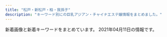 ```yaml
---
title: "松戸・新松戸・柏・我孫子"
description: "キーワード別にの巨乳アジアン・チャイナエステ嬢情報をまとめました。"
---
```


新着画像と新着キーワードをまとめています。
2021年04月11日の情報です。

<DmmAffiliateIns />
<KeywordTable
  shops={
    [
    {
        "img_links": [
            "http://www.madoromi.iesjp.com/img/btn_blog.png",
            "http://www.madoromi.iesjp.com/img/ttl_news.png",
            "http://www.madoromi.iesjp.com/files/010.jpg",
            "http://www.madoromi.iesjp.com/img/ttl_info.png",
            "http://www.madoromi.iesjp.com/files/003.jpg",
            "http://www.madoromi.iesjp.com/files/004.jpg",
            "http://www.madoromi.iesjp.com/files/001.jpg",
            "http://www.madoromi.iesjp.com/files/006.jpg",
            "http://www.madoromi.iesjp.com/files/012.jpg",
            "http://www.madoromi.iesjp.com/img/btn_side_mobile.jpg",
            "http://www.madoromi.iesjp.com/files/011.jpg",
            "http://www.madoromi.iesjp.com/img/goback.jpg",
            "http://www.madoromi.iesjp.com/files/013.jpg",
            "http://www.madoromi.iesjp.com/files/007.jpg",
            "http://www.madoromi.iesjp.com/files/014.jpg",
            "http://www.madoromi.iesjp.com/files/002.jpg",
            "http://www.madoromi.iesjp.com/files/008.jpg",
            "http://www.madoromi.iesjp.com/files/009.jpg",
            "http://www.madoromi.iesjp.com/img/pickup.jpg",
            "http://www.madoromi.iesjp.com/files/005.jpg",
            "http://www.madoromi.iesjp.com/img/tel.png"
        ],
        "station": "JR\u6211\u5b6b\u5b50\u99c5\u5357\u53e3",
        "url": "http://www.madoromi.iesjp.com/",
        "keywords": {
            "88": 4,
            "85": 2,
            "D": 24,
            "87": 20,
            "C": 26
        },
        "name": "\u307e\u3069\u308d\u307f"
    },
    {
        "img_links": [
            "http://tagurou.xyz.mn/photos/sites/6/2019/03/201903041651535.jpg",
            "http://tagurou.xyz.mn/photos/sites/6/2019/05/2019051010374753.jpg",
            "http://tagurou.xyz.mn/images/s_link.jpg",
            "http://tagurou.xyz.mn/photos/sites/6/2019/08/201908131018080.jpg",
            "http://tagurou.xyz.mn/photos/sites/6/2019/03/2019030418105444.jpg",
            "http://tagurou.xyz.mn/photos/sites/6/2019/05/201905231327331.jpg",
            "http://tagurou.xyz.mn/photos/sites/6/2019/10/2019102903281868.jpg",
            "http://tagurou.xyz.mn/photos/sites/6/2019/03/201903181033330.jpg",
            "http://tagurou.xyz.mn/photos/sites/6/2019/09/2019091016392780.jpg",
            "http://tagurou.xyz.mn/photos/sites/6/2019/11/2019111805350313.jpg",
            "http://tagurou.xyz.mn/images/room4.jpg",
            "http://tagurou.xyz.mn/photos/sites/6/2020/01/2020010910135316.jpg",
            "http://tagurou.xyz.mn/photos/sites/6/2019/12/2019120408461259.jpg",
            "http://tagurou.xyz.mn/photos/sites/6/2019/11/2019110404544922.jpg",
            "http://tagurou.xyz.mn/images/mobile.jpg",
            "http://tagurou.xyz.mn/photos/sites/6/2019/12/2019120408461554.jpg",
            "http://tagurou.xyz.mn/photos/sites/6/2019/11/2019111303001243.jpg",
            "http://tagurou.xyz.mn/photos/sites/6/2019/10/2019102414385819.jpg",
            "http://tagurou.xyz.mn/images/room3.jpg",
            "http://tagurou.xyz.mn/photos/sites/6/2019/05/201905311324065.jpg",
            "http://tagurou.xyz.mn/images/s_news.jpg",
            "http://tagurou.xyz.mn/photos/sites/6/2019/03/2019030416515471.jpg",
            "http://tagurou.xyz.mn/images/info.jpg",
            "http://tagurou.xyz.mn/photos/sites/6/2019/09/2019092511413276.jpg",
            "http://tagurou.xyz.mn/images/top.jpg",
            "http://tagurou.xyz.mn/images/room2.jpg",
            "http://tagurou.xyz.mn/photos/sites/6/2020/03/2020030706483054.jpg",
            "http://tagurou.xyz.mn/images/room1.jpg",
            "http://tagurou.xyz.mn/photos/sites/6/2019/03/2019030917094368.jpg",
            "http://tagurou.xyz.mn/photos/sites/6/2019/12/2019122007323851.jpg",
            "http://tagurou.xyz.mn/photos/sites/6/2020/01/202001030529215.jpg",
            "http://tagurou.xyz.mn/photos/sites/6/2020/03/2020030706483424.jpg",
            "http://tagurou.xyz.mn/images/s_staff.jpg",
            "http://tagurou.xyz.mn/photos/sites/6/2020/11/2020113008475911.jpg",
            "http://tagurou.xyz.mn/photos/sites/6/2019/09/2019091016461939.jpg"
        ],
        "station": "JR\u65b0\u516b\u67f1\u99c5",
        "keywords": {
            "E": 3,
            "87": 3,
            "85": 4,
            "C": 22,
            "D": 13,
            "86": 9
        },
        "url": "http://tagurou.xyz.mn/",
        "name": "\u6e80\u5929\u661f"
    },
    {
        "img_links": [
            "http://girls.msa.jp/images/top/top_04.jpg",
            "http://girls.msa.jp/images/staff_image/staf_010a.jpg",
            "http://girls.msa.jp/images/top/top_03.jpg",
            "http://girls.msa.jp/images/page_top.png",
            "http://girls.msa.jp/images/top/top_02.jpg",
            "http://girls.msa.jp/images/top/top_08.png",
            "http://girls.msa.jp/images/home/top.jpg",
            "http://girls.msa.jp/images/top/top_05.jpg",
            "http://girls.msa.jp/images/top/top_01.jpg",
            "http://girls.msa.jp/images/top/top_06.jpg"
        ],
        "url": "http://girls.msa.jp/",
        "station": "JR\u677e\u6238\u99c5\u6771\u53e3",
        "keywords": {},
        "name": "\u5c11\u5973\u6642\u4ee3"
    },
    {
        "station": "\u938c\u30f6\u8c37\u99c5\u6771\u53e3",
        "name": "No.1 -\u30ca\u30f3\u30d0\u30fc\u30ef\u30f3-",
        "keywords": {
            "83": 4,
            "84": 2,
            "C": 8,
            "88": 2,
            "86": 14,
            "F": 2,
            "85": 2,
            "87": 14,
            "D": 28
        },
        "url": "http://www.no1-massage.xyz/",
        "img_links": [
            "http://www.no1-massage.xyz/files/033-02.jpg",
            "http://www.no1-massage.xyz/files/037-02.jpg",
            "http://www.no1-massage.xyz/files/024-02.jpg",
            "http://www.no1-massage.xyz/files/032.jpg",
            "http://www.no1-massage.xyz/files/025-02.jpg",
            "http://www.no1-massage.xyz/files/017-02.jpg",
            "http://www.no1-massage.xyz/files/032-02.jpg",
            "http://www.no1-massage.xyz/files/029-02.jpg",
            "http://www.no1-massage.xyz/files/020-02.jpg",
            "http://www.no1-massage.xyz/files/021-02.jpg",
            "http://www.no1-massage.xyz/files/026.jpg",
            "http://www.no1-massage.xyz/images/staff_s.png",
            "http://www.no1-massage.xyz/files/036.jpg",
            "http://www.no1-massage.xyz/files/017.jpg",
            "http://www.no1-massage.xyz/files/036-02.jpg",
            "http://www.no1-massage.xyz/files/031.jpg",
            "http://www.no1-massage.xyz/files/021.jpg",
            "http://www.no1-massage.xyz/files/027.jpg",
            "http://www.no1-massage.xyz/files/034-02.jpg",
            "http://www.no1-massage.xyz/files/020.jpg",
            "http://www.no1-massage.xyz/files/029.jpg",
            "http://www.no1-massage.xyz/files/028-02.jpg",
            "http://www.no1-massage.xyz/files/012-02.jpg",
            "http://www.no1-massage.xyz/files/033.jpg",
            "http://www.no1-massage.xyz/files/037.jpg",
            "http://www.no1-massage.xyz/files/025.jpg",
            "http://www.no1-massage.xyz/files/030.jpg",
            "http://www.no1-massage.xyz/files/028.jpg",
            "http://www.no1-massage.xyz/files/024.jpg",
            "http://www.no1-massage.xyz/files/035-02.jpg",
            "http://www.no1-massage.xyz/files/026-02.jpg",
            "http://www.no1-massage.xyz/files/030-02.jpg",
            "http://www.no1-massage.xyz/files/022-02.jpg",
            "http://www.no1-massage.xyz/files/012.jpg",
            "http://www.no1-massage.xyz/files/035.jpg",
            "http://www.no1-massage.xyz/images/news.jpg",
            "http://www.no1-massage.xyz/files/027-02.jpg",
            "http://www.no1-massage.xyz/images/top.png",
            "http://www.no1-massage.xyz/images/link_s.png",
            "http://www.no1-massage.xyz/files/031-02.jpg",
            "http://www.no1-massage.xyz/files/022.jpg",
            "http://www.no1-massage.xyz/files/034.jpg"
        ]
    },
    {
        "img_links": [
            "http://koukoku.xyz/fairy/css/staff/staff07-a.png",
            "http://koukoku.xyz/fairy/images/call.png",
            "http://koukoku.xyz/fairy/css/foot01.jpg",
            "http://koukoku.xyz/fairy/css/m-head03.jpg",
            "http://koukoku.xyz/fairy/css/cam-01.jpg",
            "http://koukoku.xyz/fairy/css/staff/staff0003-b.png",
            "http://koukoku.xyz/fairy/css/m-top004.jpg",
            "http://koukoku.xyz/fairy/css/staff/staff0004-b.png",
            "http://koukoku.xyz/fairy/css/staff/staff005-b.png",
            "http://koukoku.xyz/fairy/css/staff/staff006-b.png"
        ],
        "name": "\u30d5\u30a7\u30a2\u30ea-\u30c6\u30fc\u30eb",
        "keywords": {
            "C": 1,
            "91": 1,
            "D": 1,
            "F": 3,
            "95": 1,
            "90": 2,
            "85": 1
        },
        "station": "JR\u65b0\u516b\u67f1\u99c5",
        "url": "http://koukoku.xyz/fairy/"
    },
    {
        "name": "\u30ad\u30e5\u30fc\u30c8\u30ac\u30fc\u30eb",
        "url": "http://cutegirl.este88.com/",
        "img_links": [
            "http://cutegirl.este88.com/images/sys1.jpg",
            "http://cutegirl.este88.com/girl/miyuki1.jpg",
            "http://cutegirl.este88.com/images/footer-l.png",
            "http://cutegirl.este88.com/girl/minami1.jpg",
            "http://cutegirl.este88.com/girl/sakura1.jpg",
            "http://cutegirl.este88.com/images/main-sp.jpg",
            "http://cutegirl.este88.com/girl/aika1.jpg",
            "http://cutegirl.este88.com/images/staff_t.jpg",
            "http://cutegirl.este88.com/images/esthe1.jpg",
            "http://cutegirl.este88.com/images/footer-r.png",
            "http://cutegirl.este88.com/images/main1.jpg",
            "http://cutegirl.este88.com/girl/arisa1.jpg",
            "http://cutegirl.este88.com/images/interior_t.jpg",
            "http://cutegirl.este88.com/images/staff.png",
            "http://cutegirl.este88.com/images/esthe3.jpg",
            "http://cutegirl.este88.com/images/home.png",
            "http://cutegirl.este88.com/images/sys2.jpg",
            "http://cutegirl.este88.com/images/kp.png",
            "http://cutegirl.este88.com/images/esthe2.jpg"
        ],
        "station": "JR\u67cf\u99c5\u6771\u53e3",
        "keywords": {}
    },
    {
        "station": "JR\u677e\u6238\u99c5\u897f\u53e3",
        "img_links": [
            "http://yasashiite.estx.net/images/index_14.jpg",
            "http://yasashiite.estx.net/images/index_10.jpg",
            "http://yasashiite.estx.net/images/a2.jpg",
            "http://yasashiite.estx.net/images/staff_01.jpg",
            "http://yasashiite.estx.net/images/s3.jpg",
            "http://yasashiite.estx.net/images/index_04.jpg",
            "http://yasashiite.estx.net/images/a8.jpg",
            "http://yasashiite.estx.net/images/index_15.jpg",
            "http://yasashiite.estx.net/images/a3.jpg",
            "http://yasashiite.estx.net/images/index_06.jpg",
            "http://yasashiite.estx.net/images/staff_03.jpg",
            "http://yasashiite.estx.net/images/a1.jpg",
            "http://yasashiite.estx.net/images/a5.jpg",
            "http://yasashiite.estx.net/images/s5.jpg",
            "http://yasashiite.estx.net/images/a7.jpg",
            "http://yasashiite.estx.net/images/index_03.jpg",
            "http://yasashiite.estx.net/images/a10.jpg",
            "http://yasashiite.estx.net/images/index_07.jpg",
            "http://yasashiite.estx.net/images/index_12.jpg",
            "http://yasashiite.estx.net/images/index_02.jpg",
            "http://yasashiite.estx.net/images/s2.jpg",
            "http://yasashiite.estx.net/images/index_01.jpg",
            "http://yasashiite.estx.net/images/k2.jpg",
            "http://yasashiite.estx.net/images/index_17.jpg",
            "http://yasashiite.estx.net/images/a6.jpg",
            "http://yasashiite.estx.net/images/s1.jpg",
            "http://yasashiite.estx.net/images/a9.jpg",
            "http://yasashiite.estx.net/images/s6.jpg",
            "http://yasashiite.estx.net/images/a4.jpg",
            "http://yasashiite.estx.net/images/index_05.jpg",
            "http://yasashiite.estx.net/images/k1.jpg"
        ],
        "name": "\u512a\u3057\u3044\u624b",
        "url": "http://yasashiite.estx.net/",
        "keywords": {}
    },
    {
        "url": "http://loveseven.este88.com/",
        "station": "JR\u65b0\u677e\u6238\u99c5\u6771\u53e3",
        "keywords": {},
        "img_links": [
            "http://loveseven.este88.com/images/qr.jpg",
            "http://loveseven.este88.com/gals/sakura1.jpg",
            "http://loveseven.este88.com/images/yuki1.jpg",
            "http://loveseven.este88.com/images/kp2.png",
            "http://loveseven.este88.com/i/80/sakura1.jpg",
            "http://loveseven.este88.com/i/120/kaori1.jpg",
            "http://loveseven.este88.com/i/80/nana1.jpg",
            "http://loveseven.este88.com/img/sakura1.jpg",
            "http://loveseven.este88.com/img/ai1.jpg",
            "http://loveseven.este88.com/img/sora1.jpg",
            "http://loveseven.este88.com/gals/sati1.jpg",
            "http://loveseven.este88.com/images/sakura1.jpg",
            "http://loveseven.este88.com/images/nana1.jpg",
            "http://loveseven.este88.com/i/80/yuki1.jpg",
            "http://loveseven.este88.com/i/120/nana1.jpg",
            "http://loveseven.este88.com/images/kp3.png",
            "http://loveseven.este88.com/images/sora1.jpg",
            "http://loveseven.este88.com/gals/kaori1.jpg",
            "http://loveseven.este88.com/gals/yuki1.jpg",
            "http://loveseven.este88.com/i/120/ai1.jpg",
            "http://loveseven.este88.com/images/kaori1.jpg",
            "http://loveseven.este88.com/i/80/ai1.jpg",
            "http://loveseven.este88.com/img/nana1.jpg",
            "http://loveseven.este88.com/i/img/r4.jpg",
            "http://loveseven.este88.com/img/yuki1.jpg",
            "http://loveseven.este88.com/i/80/sora1.jpg",
            "http://loveseven.este88.com/images/kp1.png",
            "http://loveseven.este88.com/i/img/r5.jpg",
            "http://loveseven.este88.com/i/img/r1.jpg",
            "http://loveseven.este88.com/img/kaori1.jpg",
            "http://loveseven.este88.com/i/img/r2.jpg",
            "http://loveseven.este88.com/gals/yuyu1.jpg",
            "http://loveseven.este88.com/gals/nana1.jpg",
            "http://loveseven.este88.com/gals/sora1.jpg",
            "http://loveseven.este88.com/i/120/sakura1.jpg",
            "http://loveseven.este88.com/i/120/sora1.jpg",
            "http://loveseven.este88.com/images/kd.jpg",
            "http://loveseven.este88.com/i/80/kaori1.jpg",
            "http://loveseven.este88.com/i/img/r3.jpg",
            "http://loveseven.este88.com/i/120/yuki1.jpg"
        ],
        "name": "\u4e03\u611b"
    },
    {
        "url": "https://yui-aroma.com/",
        "img_links": [],
        "name": "\u7d50YUI",
        "keywords": {},
        "station": "JR\u5929\u738b\u53f0\u99c5\u5357\u53e3"
    },
    {
        "station": "JR\u5357\u67cf\u99c5\u897f\u53e3",
        "keywords": {},
        "img_links": [
            "http://treat-arm.com/css/top02.jpg",
            "http://treat-arm.com/css/nav/nav-006.jpg",
            "http://treat-arm.com/css/nav/nav-005.jpg",
            "http://treat-arm.com/css/nav/nav-003.jpg",
            "http://treat-arm.com/css/nav/nav-001.jpg",
            "http://treat-arm.com/css/top-left0001.jpg",
            "http://treat-arm.com/css/staff/up.jpg",
            "http://treat-arm.com/css/tel01.png",
            "http://treat-arm.com/css/top-left02.jpg",
            "http://treat-arm.com/staff/sara/01.jpg",
            "http://treat-arm.com/staff/mimi/01.jpg",
            "http://treat-arm.com/css/staff/new.jpg",
            "http://treat-arm.com/css/nav/nav-004.jpg",
            "http://treat-arm.com/staff/nao/01.jpg",
            "http://treat-arm.com/css/nav/nav-002.jpg"
        ],
        "url": "http://treat-arm.com/",
        "name": "Lucky"
    },
    {
        "keywords": {},
        "station": "JR\u677e\u6238\u99c5\u6771\u53e3",
        "img_links": [
            "http://ms-treat.com/css/top-left0001.jpg",
            "http://ms-treat.com/css/nav/nav-001.jpg",
            "http://ms-treat.com/css/staff/new.jpg",
            "http://ms-treat.com/css/nav/nav-005.jpg",
            "http://ms-treat.com/css/tel01.png",
            "http://ms-treat.com/css/top02.jpg",
            "http://ms-treat.com/staff/mari/01.jpg",
            "http://ms-treat.com/staff/miwa/01.jpg",
            "http://ms-treat.com/css/staff/up.jpg",
            "http://ms-treat.com/css/nav/nav-003.jpg",
            "http://ms-treat.com/css/nav/nav-006.jpg",
            "http://ms-treat.com/staff/mimi/01.jpg",
            "http://ms-treat.com/css/top-left02.jpg",
            "http://ms-treat.com/css/nav/nav-002.jpg",
            "http://ms-treat.com/css/nav/nav-004.jpg",
            "http://ms-treat.com/staff/kaori/01.jpg"
        ],
        "name": "Nice time\u30fb\u30ca\u30a4\u30b9\u30bf\u30a4\u30e0",
        "url": "http://ms-treat.com/"
    },
    {
        "station": "JR\u6211\u5b6b\u5b50\u99c5\u5357\u53e3",
        "keywords": {},
        "name": "\u697d\u697d",
        "img_links": [
            "http://www.rakuraku-abiko.xyz/images/staff/ready.jpg",
            "http://www.rakuraku-abiko.xyz/images/index-tiba_07.jpg",
            "http://www.rakuraku-abiko.xyz/images/staff/coco.jpg",
            "http://www.rakuraku-abiko.xyz/images/nav/nav-job.jpg",
            "http://www.rakuraku-abiko.xyz/images/index-tiba_02.jpg",
            "http://www.rakuraku-abiko.xyz/images/staff/yuki.jpg",
            "http://www.rakuraku-abiko.xyz/images/staff/nana.jpg",
            "http://www.rakuraku-abiko.xyz/images/index-tiba_10.jpg",
            "http://www.rakuraku-abiko.xyz/images/index-tiba_09.jpg",
            "http://www.rakuraku-abiko.xyz/images/nav/nav-staff.jpg",
            "http://www.rakuraku-abiko.xyz/images/index-tiba_13.jpg",
            "http://www.rakuraku-abiko.xyz/images/index-tiba_04.jpg",
            "http://www.rakuraku-abiko.xyz/images/staff/eri.jpg",
            "http://www.rakuraku-abiko.xyz/images/nav/nav-sys.jpg",
            "http://www.rakuraku-abiko.xyz/images/staff/staff.jpg"
        ],
        "url": "http://www.rakuraku-abiko.xyz/"
    },
    {
        "station": "\u5357\u6d41\u5c71\u99c5A1\u51fa\u53e3",
        "url": "http://www.miwaku.mensest.com/",
        "img_links": [
            "http://www.miwaku.mensest.com/photo_news/upimg/9715060542b19d065a_0.jpg",
            "http://www.miwaku.mensest.com/files/005-02.jpg",
            "http://www.miwaku.mensest.com/files/006-02.jpg",
            "http://www.miwaku.mensest.com/files/004-03.jpg",
            "http://www.miwaku.mensest.com/files/001-02.jpg",
            "http://www.miwaku.mensest.com/files/012-02.jpg",
            "http://www.miwaku.mensest.com/files/012-03.jpg",
            "http://www.miwaku.mensest.com/img/featured_post.jpg",
            "http://www.miwaku.mensest.com/files/012.jpg",
            "http://www.miwaku.mensest.com/files/004.jpg",
            "http://www.miwaku.mensest.com/files/006.jpg",
            "http://www.miwaku.mensest.com/files/005.jpg",
            "http://www.miwaku.mensest.com/img/about_me.jpg",
            "http://www.miwaku.mensest.com/files/003.jpg",
            "http://www.miwaku.mensest.com/photo_news/upimg/76147601b87ed4b8aa_2.jpg",
            "http://www.miwaku.mensest.com/photo_news/upimg/572856035f5905b81e_0.jpg",
            "http://www.miwaku.mensest.com/files/010-02.jpg",
            "http://www.miwaku.mensest.com/files/003-03.jpg",
            "http://www.miwaku.mensest.com/files/005-03.jpg",
            "http://www.miwaku.mensest.com/files/010.jpg",
            "http://www.miwaku.mensest.com/files/003-02.jpg",
            "http://www.miwaku.mensest.com/files/010-03.jpg",
            "http://www.miwaku.mensest.com/files/001-03.jpg",
            "http://www.miwaku.mensest.com/files/006-03.jpg",
            "http://www.miwaku.mensest.com/files/004-02.jpg",
            "http://www.miwaku.mensest.com/files/001.jpg"
        ],
        "keywords": {
            "85": 12,
            "86": 24,
            "C": 36,
            "83": 12,
            "87": 36,
            "D": 48
        },
        "name": "\u9b45\u60d1-\u307f\u308f\u304f-"
    },
    {
        "name": "CRESTAGE",
        "img_links": [],
        "url": "https://crestage.est.cm/",
        "station": "JR\u67cf\u99c5\u6771\u53e3",
        "keywords": {}
    },
    {
        "name": "\u30aa\u30a2\u30b7\u30b9\uff5eOasis\uff5e",
        "keywords": {
            "88": 1,
            "86": 4,
            "85": 2,
            "C": 3,
            "D": 9,
            "87": 5
        },
        "station": "\u938c\u30f6\u8c37\u99c5\u6771\u53e3",
        "url": "http://www.oasis.masg.info/",
        "img_links": [
            "http://www.oasis.masg.info/files/012.jpg",
            "http://www.oasis.masg.info/images/end.png",
            "http://www.oasis.masg.info/files/005.jpg",
            "http://www.oasis.masg.info/files/010.jpg",
            "http://www.oasis.masg.info/images/s_link.png",
            "http://www.oasis.masg.info/images/r1.jpg",
            "http://www.oasis.masg.info/images/s_staff.png",
            "http://www.oasis.masg.info/images/news.png",
            "http://www.oasis.masg.info/files/008.jpg",
            "http://www.oasis.masg.info/files/002.jpg",
            "http://www.oasis.masg.info/images/shop/shop03.jpg",
            "http://www.oasis.masg.info/images/shop/shop01.jpg",
            "http://www.oasis.masg.info/files/003.jpg",
            "http://www.oasis.masg.info/files/004.jpg",
            "http://www.oasis.masg.info/images/shop/shop02.jpg",
            "http://www.oasis.masg.info/files/009.jpg",
            "http://www.oasis.masg.info/images/r4.jpg",
            "http://www.oasis.masg.info/files/001.jpg",
            "http://www.oasis.masg.info/images/pick.png",
            "http://www.oasis.masg.info/images/r5.jpg",
            "http://www.oasis.masg.info/files/006.jpg",
            "http://www.oasis.masg.info/images/face.png",
            "http://www.oasis.masg.info/images/top.png",
            "http://www.oasis.masg.info/files/013.jpg",
            "http://www.oasis.masg.info/images/shop/shop04.jpg",
            "http://www.oasis.masg.info/files/011.jpg",
            "http://www.oasis.masg.info/images/bj2.jpg",
            "http://www.oasis.masg.info/images/r2.jpg"
        ]
    },
    {
        "img_links": [
            "http://www.n-rakuen.work/images/news.jpg",
            "http://www.n-rakuen.work/images/mobile.jpg",
            "http://www.n-rakuen.work/images/2.jpg",
            "http://www.n-rakuen.work/si/s3.png",
            "http://www.n-rakuen.work/img/sasa1.jpg",
            "http://www.n-rakuen.work/img/natumi1.jpg",
            "http://www.n-rakuen.work/images/8.jpg",
            "http://www.n-rakuen.work/si/s1.png",
            "http://www.n-rakuen.work/images/5.jpg",
            "http://www.n-rakuen.work/img/moe2.jpg",
            "http://www.n-rakuen.work/img/koko2.jpg",
            "http://www.n-rakuen.work/images/interior_t.jpg",
            "http://www.n-rakuen.work/images/tel.jpg",
            "http://www.n-rakuen.work/images/sys.jpg",
            "http://www.n-rakuen.work/si/s4.png",
            "http://www.n-rakuen.work/si/i4.png",
            "http://www.n-rakuen.work/images/sisu.jpg",
            "http://www.n-rakuen.work/images/3.jpg",
            "http://www.n-rakuen.work/img/moe1.jpg",
            "http://www.n-rakuen.work/images/int2.jpg",
            "http://www.n-rakuen.work/si/i3.png",
            "http://www.n-rakuen.work/si/i2.png",
            "http://www.n-rakuen.work/images/int1.jpg",
            "http://www.n-rakuen.work/si/i1.png",
            "http://www.n-rakuen.work/img/natumi2.jpg",
            "http://www.n-rakuen.work/si/s2.png",
            "http://www.n-rakuen.work/images/staff_t.jpg",
            "http://www.n-rakuen.work/img/sasa2.jpg",
            "http://www.n-rakuen.work/images/head.jpg",
            "http://www.n-rakuen.work/img/koko1.jpg"
        ],
        "url": "http://www.n-rakuen.work/",
        "name": "\u7652\u3057\u306e\u7cbe\u970a",
        "keywords": {},
        "station": "\u4e94\u9999\u99c5\u6771\u53e3"
    },
    {
        "keywords": {
            "86": 8,
            "87": 4
        },
        "img_links": [
            "http://secretgarden0607.com/img/tit.jpg",
            "http://secretgarden0607.com/img/st033.jpg",
            "http://secretgarden0607.com/img/st072.jpg",
            "http://secretgarden0607.com/img/st011.jpg",
            "http://secretgarden0607.com/img/st023.jpg",
            "http://secretgarden0607.com/img/st013.jpg",
            "http://secretgarden0607.com/img/st063.jpg",
            "http://secretgarden0607.com/img/st022.jpg",
            "http://secretgarden0607.com/img/st01.jpg",
            "http://secretgarden0607.com/img/st024.jpg",
            "http://secretgarden0607.com/img/st062.jpg",
            "http://secretgarden0607.com/img/haya.jpg",
            "http://secretgarden0607.com/img/st031.jpg",
            "http://secretgarden0607.com/img/st021.jpg",
            "http://secretgarden0607.com/img/st071.jpg",
            "http://secretgarden0607.com/img/st12.jpg",
            "http://secretgarden0607.com/img/no.png",
            "http://secretgarden0607.com/img/f1.jpg",
            "http://secretgarden0607.com/img/st02.jpg",
            "http://secretgarden0607.com/img/st03.jpg",
            "http://secretgarden0607.com/img/noo.png",
            "http://secretgarden0607.com/img/st012.jpg",
            "http://secretgarden0607.com/img/tit2.jpg",
            "http://secretgarden0607.com/img/st123.jpg",
            "http://secretgarden0607.com/img/st032.jpg",
            "http://secretgarden0607.com/img/st034.jpg",
            "http://secretgarden0607.com/img/st073.jpg",
            "http://secretgarden0607.com/img/st121.jpg",
            "http://secretgarden0607.com/img/st061.jpg",
            "http://secretgarden0607.com/img/st122.jpg",
            "http://secretgarden0607.com/img/st07.jpg",
            "http://secretgarden0607.com/img/st06.jpg",
            "http://secretgarden0607.com/img/tit1.jpg"
        ],
        "station": "JR\u65b0\u677e\u6238\u99c5",
        "name": "SecretGarden",
        "url": "http://secretgarden0607.com/"
    },
    {
        "station": "\u6d41\u5c71\u304a\u304a\u305f\u304b\u306e\u68ee\u99c5\u897f\u53e3",
        "name": "\u96ea\u306e\u83ef",
        "img_links": [
            "http://yukinohana.iest.jp/images/top/top_01.jpg",
            "http://yukinohana.iest.jp/images/staff_image/staff_06a.jpg",
            "http://yukinohana.iest.jp/images/massage/massage_01a.jpg",
            "http://yukinohana.iest.jp/images/demo/slider/images/slide3.png",
            "http://yukinohana.iest.jp/images/home/index_tel.jpg",
            "http://yukinohana.iest.jp/images/massage/massage_04b.jpg",
            "http://yukinohana.iest.jp/images/top/top_02.jpg",
            "http://yukinohana.iest.jp/images/top/top_05.jpg",
            "http://yukinohana.iest.jp/images/massage/massage_02b.jpg",
            "http://yukinohana.iest.jp/images/staff_image/staff_05a.jpg",
            "http://yukinohana.iest.jp/images/top/top_06.jpg",
            "http://yukinohana.iest.jp/images/staff_image/staff_04a.jpg",
            "http://yukinohana.iest.jp/images/index_page_top.png",
            "http://yukinohana.iest.jp/images/massage/massage_02a.jpg",
            "http://yukinohana.iest.jp/images/massage/massage_03a.jpg",
            "http://yukinohana.iest.jp/images/staff_image/staff_03a.jpg",
            "http://yukinohana.iest.jp/images/top/top_04.jpg",
            "http://yukinohana.iest.jp/images/massage/massage_04a.jpg",
            "http://yukinohana.iest.jp/images/top/top_08.png",
            "http://yukinohana.iest.jp/images/staff_one/staff_ba.png",
            "http://yukinohana.iest.jp/images/home/top.jpg",
            "http://yukinohana.iest.jp/images/home/index_13.jpg",
            "http://yukinohana.iest.jp/images/demo/slider/images/slide1.png",
            "http://yukinohana.iest.jp/images/demo/slider/images/slide2.png",
            "http://yukinohana.iest.jp/images/top/top_03.jpg",
            "http://yukinohana.iest.jp/images/home/index_11.jpg",
            "http://yukinohana.iest.jp/images/massage/massage_la.jpg",
            "http://yukinohana.iest.jp/images/massage/massage_03b.jpg",
            "http://yukinohana.iest.jp/images/massage/massage_01b.jpg",
            "http://yukinohana.iest.jp/images/staff_image/staff_02a.jpg",
            "http://yukinohana.iest.jp/images/staff/staff_top.png"
        ],
        "url": "http://yukinohana.iest.jp/",
        "keywords": {}
    },
    {
        "station": "JR\u65b0\u677e\u6238\u99c5",
        "keywords": {
            "87": 1,
            "89": 1,
            "88": 1,
            "86": 1
        },
        "url": "http://es-candy.work/",
        "img_links": [
            "http://es-candy.work/sp/staff/rina.jpg",
            "http://es-candy.work/images/int3.jpg",
            "http://es-candy.work/images/rec1.jpg",
            "http://es-candy.work/staff/yui.jpg",
            "http://es-candy.work/images/2.jpg",
            "http://es-candy.work/images/news.jpg",
            "http://es-candy.work/sp/images/news.jpg",
            "http://es-candy.work/sp/images/int2.jpg",
            "http://es-candy.work/sp/images/sys2.jpg",
            "http://es-candy.work/sp/img/nanami1.jpg",
            "http://es-candy.work/sp/staff/yui.jpg",
            "http://es-candy.work/img/sati1.jpg",
            "http://es-candy.work/sp/menu/home.jpg",
            "http://es-candy.work/images/4.jpg",
            "http://es-candy.work/sp/images/ac1.jpg",
            "http://es-candy.work/staff/rina.jpg",
            "http://es-candy.work/images/sisu2.jpg",
            "http://es-candy.work/sp/images/sisu.jpg",
            "http://es-candy.work/images/int2.jpg",
            "http://es-candy.work/images/staff_t.jpg",
            "http://es-candy.work/img/yui1.jpg",
            "http://es-candy.work/sp/images/interior_t.jpg",
            "http://es-candy.work/sp/img/yui1.jpg",
            "http://es-candy.work/images/sisu_t.jpg",
            "http://es-candy.work/sp/images/comment.jpg",
            "http://es-candy.work/sp/menu/staff.jpg",
            "http://es-candy.work/sp/images/footer.jpg",
            "http://es-candy.work/sp/images/int4.jpg",
            "http://es-candy.work/sp/img/rina1.jpg",
            "http://es-candy.work/images/int1.jpg",
            "http://es-candy.work/images/ac1.jpg",
            "http://es-candy.work/sp/images/tel.jpg",
            "http://es-candy.work/images/1.jpg",
            "http://es-candy.work/sp/staff/sati.jpg",
            "http://es-candy.work/sp/images/top.jpg",
            "http://es-candy.work/images/sys1.jpg",
            "http://es-candy.work/sp/img/sati1.jpg",
            "http://es-candy.work/sp/images/rec2.jpg",
            "http://es-candy.work/sp/images/sys1.jpg",
            "http://es-candy.work/sp/images/ac2.jpg",
            "http://es-candy.work/sp/images/newsb.jpg",
            "http://es-candy.work/staff/nanami.jpg",
            "http://es-candy.work/images/sm.jpg",
            "http://es-candy.work/images/rec2.jpg",
            "http://es-candy.work/img/nanami1.jpg",
            "http://es-candy.work/images/tgirl.jpg",
            "http://es-candy.work/images/ac2.jpg",
            "http://es-candy.work/images/sisu1.jpg",
            "http://es-candy.work/sp/images/int1.jpg",
            "http://es-candy.work/images/tr.jpg",
            "http://es-candy.work/sp/menu/interior.jpg",
            "http://es-candy.work/images/interior_t.jpg",
            "http://es-candy.work/sp/images/rec1.jpg",
            "http://es-candy.work/images/head.jpg",
            "http://es-candy.work/sp/images/head.jpg",
            "http://es-candy.work/sp/staff/nanami.jpg",
            "http://es-candy.work/images/sys2.jpg",
            "http://es-candy.work/img/rina1.jpg",
            "http://es-candy.work/sp/images/topgirl.jpg",
            "http://es-candy.work/images/int4.jpg",
            "http://es-candy.work/images/up.png",
            "http://es-candy.work/sp/images/pc.jpg",
            "http://es-candy.work/images/3.jpg",
            "http://es-candy.work/sp/images/staff_t.jpg",
            "http://es-candy.work/sp/images/int3.jpg",
            "http://es-candy.work/staff/sati.jpg"
        ],
        "name": "LOVER"
    },
    {
        "station": "JR\u65b0\u516b\u67f1\u99c5",
        "url": "http://aroma-esthe.biz/",
        "keywords": {},
        "img_links": [
            "http://aroma-esthe.biz/css/m-top02.jpg",
            "http://aroma-esthe.biz/css/m-right.jpg",
            "http://aroma-esthe.biz/css/staff/staff05.png",
            "http://aroma-esthe.biz/css/m-top-right02.jpg",
            "http://aroma-esthe.biz/css/staff/staff03.png",
            "http://aroma-esthe.biz/css/staff/staff01.png",
            "http://aroma-esthe.biz/css/m-top-right03.jpg",
            "http://aroma-esthe.biz/css/staff/staff04.png",
            "http://aroma-esthe.biz/css/staff/staff06.png",
            "http://aroma-esthe.biz/images/call.png",
            "http://aroma-esthe.biz/css/m-yejiao.jpg",
            "http://aroma-esthe.biz/css/staff/staff02.png",
            "http://aroma-esthe.biz/css/m-head.jpg",
            "http://aroma-esthe.biz/css/top-left01.jpg",
            "http://aroma-esthe.biz/css/m-top-right04.jpg",
            "http://aroma-esthe.biz/css/m-top-right01.jpg",
            "http://aroma-esthe.biz/css/m-left.jpg"
        ],
        "name": "\u305b\u305b\u3089\u304e"
    },
    {
        "url": "http://chun.relaxjp.com/",
        "station": "JR\u67cf\u99c5\u6771\u53e3",
        "name": "\u67cf Spring",
        "keywords": {
            "85": 3,
            "E": 1,
            "89": 1,
            "D": 2,
            "G": 1,
            "92": 1,
            "84": 1,
            "90": 2,
            "C": 3
        },
        "img_links": [
            "http://chun.relaxjp.com/css/tel01.png",
            "http://chun.relaxjp.com/css/top-right03.png",
            "http://chun.relaxjp.com/css/staff/staff010-a.png",
            "http://chun.relaxjp.com/css/nav/nav-001.jpg",
            "http://chun.relaxjp.com/css/nav/change-004.jpg",
            "http://chun.relaxjp.com/css/staff/staff002-a.png",
            "http://chun.relaxjp.com/css/staff/staff16-b.png",
            "http://chun.relaxjp.com/css/staff/staff21-a.png",
            "http://chun.relaxjp.com/css/staff/staff002-b.png",
            "http://chun.relaxjp.com/css/nav/nav-006.jpg",
            "http://chun.relaxjp.com/css/staff/staff15-b.png",
            "http://chun.relaxjp.com/css/nav/change-001.jpg",
            "http://chun.relaxjp.com/css/nav/change-005.jpg",
            "http://chun.relaxjp.com/css/staff/staff007-a.png",
            "http://chun.relaxjp.com/css/staff/staff004-b.png",
            "http://chun.relaxjp.com/css/staff/staff007-b.png",
            "http://chun.relaxjp.com/css/top-left02.png",
            "http://chun.relaxjp.com/css/osusume-08.png",
            "http://chun.relaxjp.com/css/staff/staff16-a.png",
            "http://chun.relaxjp.com/css/staff/staff004-a.png",
            "http://chun.relaxjp.com/css/nav/nav-005.jpg",
            "http://chun.relaxjp.com/css/nav/change-003.jpg",
            "http://chun.relaxjp.com/css/staff/staff0012-b.png",
            "http://chun.relaxjp.com/css/nav/change-002.jpg",
            "http://chun.relaxjp.com/css/top-right0003.png",
            "http://chun.relaxjp.com/css/staff-left01.png",
            "http://chun.relaxjp.com/css/nav/change-006.jpg",
            "http://chun.relaxjp.com/css/nav/nav-004.jpg",
            "http://chun.relaxjp.com/css/staff/staff0010-b.png",
            "http://chun.relaxjp.com/css/nav/nav-003.jpg",
            "http://chun.relaxjp.com/css/nav/nav-002.jpg",
            "http://chun.relaxjp.com/css/huabian.png",
            "http://chun.relaxjp.com/css/staff/staff15-a.png"
        ]
    },
    {
        "url": "http://massage-est.com/",
        "name": "\u30a8\u30f3\u30b8\u30a7\u30eb\u30d9\u30d3\u30fc",
        "station": "JR\u67cf\u99c5\u897f\u53e3",
        "keywords": {
            "85": 2,
            "87": 1,
            "E": 7,
            "86": 8,
            "D": 3
        },
        "img_links": [
            "http://massage-est.com/images/cg04.jpg",
            "http://massage-est.com/images/tit5.jpg",
            "http://massage-est.com/images/cg02.jpg",
            "http://massage-est.com/images/cg081.jpg",
            "http://massage-est.com/images/cg03.jpg",
            "http://massage-est.com/images/tit1.jpg",
            "http://massage-est.com/images/cg07.jpg",
            "http://massage-est.com/images/fbt.jpg",
            "http://massage-est.com/images/tit3.jpg",
            "http://massage-est.com/images/cg06.jpg",
            "http://massage-est.com/images/no.png",
            "http://massage-est.com/images/tit2.jpg",
            "http://massage-est.com/images/fbf.jpg",
            "http://massage-est.com/images/tit4.jpg",
            "http://massage-est.com/images/sys.jpg",
            "http://massage-est.com/images/fla.jpg",
            "http://massage-est.com/images/top.jpg",
            "http://massage-est.com/images/cg061.jpg",
            "http://massage-est.com/images/cg08.jpg",
            "http://massage-est.com/images/cg05.jpg",
            "http://massage-est.com/images/cg01.jpg",
            "http://massage-est.com/images/cg071.jpg",
            "http://massage-est.com/images/cg041.jpg"
        ]
    },
    {
        "station": "\u516b\u67f1\u99c5",
        "url": "https://gakuen.jpn.vin/",
        "name": "\u516b\u67f1\u5b66\u5712",
        "img_links": [
            "https://gakuen.jpn.vin/images/2.jpg",
            "https://gakuen.jpn.vin/images/pick.jpg",
            "https://gakuen.jpn.vin/images/mobile.jpg",
            "https://gakuen.jpn.vin/images/s_link.jpg",
            "https://gakuen.jpn.vin/photos/sites/26/2021/04/2021040119262085.jpg",
            "https://gakuen.jpn.vin/images/s_staff.jpg",
            "https://gakuen.jpn.vin/images/staff_bj3.jpg",
            "https://gakuen.jpn.vin/images/info2.jpg",
            "https://gakuen.jpn.vin/images/1.jpg",
            "https://gakuen.jpn.vin/photos/sites/26/2021/04/2021040119262714.jpg",
            "https://gakuen.jpn.vin/photos/sites/26/2021/04/2021040119261822.jpg",
            "https://gakuen.jpn.vin/photos/sites/26/2021/04/2021041215533438-e1618210422441.jpeg",
            "https://gakuen.jpn.vin/photos/sites/26/2021/04/2021040119262861.jpg",
            "https://gakuen.jpn.vin/images/top.jpg",
            "https://gakuen.jpn.vin/images/info.jpg",
            "https://gakuen.jpn.vin/photos/sites/26/2021/04/2021040119261773.jpg",
            "https://gakuen.jpn.vin/photos/sites/26/2021/04/202104011926198.jpg",
            "https://gakuen.jpn.vin/images/news1.jpg",
            "https://gakuen.jpn.vin/photos/sites/26/2021/04/2021040119262660.jpg"
        ],
        "keywords": {
            "E": 2
        }
    },
    {
        "url": "http://rosesea.info/",
        "station": "JR\u65b0\u677e\u6238\u99c5",
        "img_links": [
            "http://rosesea.info/i/img/sta3.jpg",
            "http://rosesea.info/img/sta7.jpg",
            "http://rosesea.info/img/st5.jpg",
            "http://rosesea.info/img/sta5.jpg",
            "http://rosesea.info/img/sta4.jpg",
            "http://rosesea.info/img/st05.jpg",
            "http://rosesea.info/img/sta6.jpg",
            "http://rosesea.info/img/s13.jpg",
            "http://rosesea.info/img/st6.jpg",
            "http://rosesea.info/i/img/r4.jpg",
            "http://rosesea.info/img/fla.jpg",
            "http://rosesea.info/img/sta3.jpg",
            "http://rosesea.info/img/s6.jpg",
            "http://rosesea.info/img/sta13.jpg",
            "http://rosesea.info/img/st11.jpg",
            "http://rosesea.info/img/s10.jpg",
            "http://rosesea.info/img/st8.jpg",
            "http://rosesea.info/i/img/sta4.jpg",
            "http://rosesea.info/img/s11.jpg",
            "http://rosesea.info/img/s9.jpg",
            "http://rosesea.info/img/st9.jpg",
            "http://rosesea.info/img/st12.jpg",
            "http://rosesea.info/i/img/r3.jpg",
            "http://rosesea.info/i/img/sta7.jpg",
            "http://rosesea.info/img/s7.jpg",
            "http://rosesea.info/img/r9.jpg",
            "http://rosesea.info/img/s8.jpg",
            "http://rosesea.info/img/sta9.jpg",
            "http://rosesea.info/img/sta11.jpg",
            "http://rosesea.info/img/sta10.jpg",
            "http://rosesea.info/i/img/sta10.jpg",
            "http://rosesea.info/img/st4.jpg",
            "http://rosesea.info/i/img/sta5.jpg",
            "http://rosesea.info/img/st3.jpg",
            "http://rosesea.info/img/sta1.jpg",
            "http://rosesea.info/img/st10.jpg",
            "http://rosesea.info/img/st1.jpg",
            "http://rosesea.info/img/st13.jpg",
            "http://rosesea.info/img/st7.jpg",
            "http://rosesea.info/i/img/sta1.jpg",
            "http://rosesea.info/i/img/sta9.jpg",
            "http://rosesea.info/i/img/sta8.jpg",
            "http://rosesea.info/i/img/sta13.jpg",
            "http://rosesea.info/img/s5.jpg",
            "http://rosesea.info/img/mo.png",
            "http://rosesea.info/img/s12.jpg",
            "http://rosesea.info/img/sta8.jpg",
            "http://rosesea.info/img/botton.jpg",
            "http://rosesea.info/i/img/acc.jpg",
            "http://rosesea.info/i/img/sta12.jpg",
            "http://rosesea.info/img/sta12.jpg",
            "http://rosesea.info/i/img/sta6.jpg",
            "http://rosesea.info/i/img/r2.jpg",
            "http://rosesea.info/i/img/r1.jpg",
            "http://rosesea.info/i/img/sta11.jpg",
            "http://rosesea.info/i/img/sta2.jpg"
        ],
        "name": "Rose Sea",
        "keywords": {
            "84": 2,
            "C": 21,
            "F": 1,
            "88": 1,
            "E": 2,
            "87": 2,
            "86": 7,
            "D": 7
        }
    },
    {
        "name": "MasKINGDOM\uff5e\u30de\u30b9\u30ad\u30f3\u30b0\u30c0\u30e0",
        "station": "JR\u67cf\u99c5\u6771\u53e3",
        "url": "http://www.maskingdom.esturl.com/",
        "keywords": {
            "87": 5,
            "89": 2,
            "D": 3,
            "88": 2,
            "E": 6
        },
        "img_links": [
            "http://www.maskingdom.esturl.com/files/004-02.jpg",
            "http://www.maskingdom.esturl.com/photo_news/upimg/754985a09a8eff3433_0.jpg",
            "http://www.maskingdom.esturl.com/images/m-top02.jpg",
            "http://www.maskingdom.esturl.com/images/top-left01.jpg",
            "http://www.maskingdom.esturl.com/files/003-02.jpg",
            "http://www.maskingdom.esturl.com/images/m-head.jpg",
            "http://www.maskingdom.esturl.com/files/004.jpg",
            "http://www.maskingdom.esturl.com/images/m-top-right01.jpg",
            "http://www.maskingdom.esturl.com/files/002.jpg",
            "http://www.maskingdom.esturl.com/files/005.jpg",
            "http://www.maskingdom.esturl.com/files/001-02.jpg",
            "http://www.maskingdom.esturl.com/images/m-yejiao.jpg",
            "http://www.maskingdom.esturl.com/images/m-top-right04.jpg",
            "http://www.maskingdom.esturl.com/photo_news/upimg/754985a09a8eff3433_2.jpg",
            "http://www.maskingdom.esturl.com/images/call.png",
            "http://www.maskingdom.esturl.com/photo_news/upimg/754985a09a8eff3433_1.jpg",
            "http://www.maskingdom.esturl.com/images/m-top-right03.jpg",
            "http://www.maskingdom.esturl.com/images/m-top-right02.jpg",
            "http://www.maskingdom.esturl.com/files/002-02.jpg",
            "http://www.maskingdom.esturl.com/files/001.jpg",
            "http://www.maskingdom.esturl.com/images/m-left.jpg",
            "http://www.maskingdom.esturl.com/images/m-right.jpg",
            "http://www.maskingdom.esturl.com/files/003.jpg",
            "http://www.maskingdom.esturl.com/images/m-top03.jpg"
        ]
    },
    {
        "station": "JR\u677e\u6238\u99c5\u6771\u53e3",
        "url": "http://xn--vckg5a5c7c8c1czd.biz/",
        "keywords": {
            "D": 8,
            "86": 9,
            "E": 1
        },
        "img_links": [
            "http://xn--vckg5a5c7c8c1czd.biz/img/r2.jpg",
            "http://xn--vckg5a5c7c8c1czd.biz/img/cg10.jpg",
            "http://xn--vckg5a5c7c8c1czd.biz/img/cg3.jpg",
            "http://xn--vckg5a5c7c8c1czd.biz/img/cg2.jpg",
            "http://xn--vckg5a5c7c8c1czd.biz/img/cg9.jpg",
            "http://xn--vckg5a5c7c8c1czd.biz/img/root.jpg",
            "http://xn--vckg5a5c7c8c1czd.biz/img/r1.jpg",
            "http://xn--vckg5a5c7c8c1czd.biz/img/lint.jpg",
            "http://xn--vckg5a5c7c8c1czd.biz/img/top.jpg",
            "http://xn--vckg5a5c7c8c1czd.biz/img/r4.jpg",
            "http://xn--vckg5a5c7c8c1czd.biz/img/stat.jpg",
            "http://xn--vckg5a5c7c8c1czd.biz/img/r3.jpg",
            "http://xn--vckg5a5c7c8c1czd.biz/img/acct.jpg",
            "http://xn--vckg5a5c7c8c1czd.biz/img/bb.png",
            "http://xn--vckg5a5c7c8c1czd.biz/img/cg5.jpg",
            "http://xn--vckg5a5c7c8c1czd.biz/img/cg51.jpg",
            "http://xn--vckg5a5c7c8c1czd.biz/img/cg71.jpg",
            "http://xn--vckg5a5c7c8c1czd.biz/img/cg8.jpg",
            "http://xn--vckg5a5c7c8c1czd.biz/img/cg6.jpg",
            "http://xn--vckg5a5c7c8c1czd.biz/img/rect.jpg",
            "http://xn--vckg5a5c7c8c1czd.biz/img/syst.jpg",
            "http://xn--vckg5a5c7c8c1czd.biz/img/ro1.jpg",
            "http://xn--vckg5a5c7c8c1czd.biz/img/cg1.jpg",
            "http://xn--vckg5a5c7c8c1czd.biz/img/cg7.jpg"
        ],
        "name": "\u685c"
    },
    {
        "name": "Abigale\u30fb\u30a2\u30d3\u30ac\u30ec",
        "img_links": [],
        "station": "JR\u677e\u6238\u99c5\u897f\u53e3",
        "url": "http://abigale.xyz.mn/",
        "keywords": {}
    },
    {
        "keywords": {
            "86": 2,
            "C": 12,
            "87": 6,
            "D": 8
        },
        "station": "JR\u67cf\u99c5\u6771\u53e3",
        "name": "\u3055\u304f\u3089",
        "img_links": [
            "http://www.sakura.esturl.com/images/attention.png",
            "http://www.sakura.esturl.com/files/002-03.jpg",
            "http://www.sakura.esturl.com/files/001.jpg",
            "http://www.sakura.esturl.com/files/004-03.jpg",
            "http://www.sakura.esturl.com/files/004-02.jpg",
            "http://www.sakura.esturl.com/images/infoSlide01.jpg",
            "http://www.sakura.esturl.com/files/003-02.jpg",
            "http://www.sakura.esturl.com/files/003.jpg",
            "http://www.sakura.esturl.com/files/004.jpg",
            "http://www.sakura.esturl.com/files/002-02.jpg",
            "http://www.sakura.esturl.com/files/003-03.jpg",
            "http://www.sakura.esturl.com/images/backlistbtn.png",
            "http://www.sakura.esturl.com/files/001-02.jpg",
            "http://www.sakura.esturl.com/files/001-03.jpg",
            "http://www.sakura.esturl.com/files/002.jpg",
            "http://www.sakura.esturl.com/images/coverParts.png"
        ],
        "url": "http://www.sakura.esturl.com/"
    },
    {
        "station": "JR\u99ac\u6a4b\u99c5\u897f\u53e3",
        "img_links": [
            "http://sobaniirune.iest.jp/images/top/top_04.jpg",
            "http://sobaniirune.iest.jp/images/top/top_08.png",
            "http://sobaniirune.iest.jp/images/top/top_06.jpg",
            "http://sobaniirune.iest.jp/images/top/top_03.jpg",
            "http://sobaniirune.iest.jp/images/home/top.jpg",
            "http://sobaniirune.iest.jp/images/top/top_01.jpg",
            "http://sobaniirune.iest.jp/images/staff_image/staf_04a.jpg",
            "http://sobaniirune.iest.jp/images/top/top_05.jpg",
            "http://sobaniirune.iest.jp/images/page_top.png",
            "http://sobaniirune.iest.jp/images/top/top_02.jpg"
        ],
        "keywords": {},
        "url": "http://sobaniirune.iest.jp/",
        "name": "\u305d\u3070\u306b\u3044\u308b\u306d"
    },
    {
        "keywords": {
            "C": 14,
            "88": 2,
            "86": 3,
            "D": 6,
            "E": 1,
            "87": 2
        },
        "img_links": [
            "http://ran.est.cm/images/room3.jpg",
            "http://ran.est.cm/images/s_staff.png",
            "http://ran.est.cm/photos/sites/67/2020/09/2020091805522177.jpg",
            "http://ran.est.cm/photos/sites/67/2020/07/2020070605425151.jpg",
            "http://ran.est.cm/images/room4.jpg",
            "http://ran.est.cm/images/room2.jpg",
            "http://ran.est.cm/images/s_news.png",
            "http://ran.est.cm/images/girl-z1.jpg",
            "http://ran.est.cm/images/top.jpg",
            "http://ran.est.cm/photos/sites/67/2020/07/2020070605425355.jpg",
            "http://ran.est.cm/images/room1.jpg",
            "http://ran.est.cm/images/s_mobile.png",
            "http://ran.est.cm/images/girl-z2.jpg",
            "http://ran.est.cm/photos/sites/67/2020/07/2020071705010645.jpg",
            "http://ran.est.cm/photos/sites/67/2020/07/2020070605425221.jpg",
            "http://ran.est.cm/photos/sites/67/2020/07/2020070605424075.jpg",
            "http://ran.est.cm/images/service.jpg",
            "http://ran.est.cm/photos/sites/67/2020/10/2020102102090322.jpg",
            "http://ran.est.cm/images/s_pick.png"
        ],
        "url": "http://ran.est.cm/",
        "station": "JR\u5929\u738b\u53f0\u99c5\u5357\u53e3",
        "name": "\u862d\u306e\u82b1"
    },
    {
        "name": "\u30c1\u30e3\u30fc\u30df\u30f3\u30b0\u30b9\u30da\u30fc\u30b9",
        "station": "JR\u67cf\u99c5\u6771\u53e3",
        "img_links": [
            "http://angelalove.este88.com/gals/nami1.jpg",
            "http://angelalove.este88.com/gals/koko3.jpg",
            "http://angelalove.este88.com/images/info5.jpg",
            "http://angelalove.este88.com/images/info.png",
            "http://angelalove.este88.com/images/top01.jpg",
            "http://angelalove.este88.com/gals/sayuri1.jpg",
            "http://angelalove.este88.com/gals/yuna1.jpg",
            "http://angelalove.este88.com/gals/nami2.jpg",
            "http://angelalove.este88.com/images/info1.jpg",
            "http://angelalove.este88.com/gals/koko2.jpg",
            "http://angelalove.este88.com/images/s_news.png",
            "http://angelalove.este88.com/gals/rina1.jpg",
            "http://angelalove.este88.com/images/top02.jpg",
            "http://angelalove.este88.com/images/topinfo.jpg",
            "http://angelalove.este88.com/gals/koko1.jpg",
            "http://angelalove.este88.com/gals/kaori1.jpg",
            "http://angelalove.este88.com/images/info3.jpg",
            "http://angelalove.este88.com/gals/hina1.jpg",
            "http://angelalove.este88.com/images/info2.jpg",
            "http://angelalove.este88.com/gals/saki1.jpg",
            "http://angelalove.este88.com/images/s_staff.png",
            "http://angelalove.este88.com/gals/hime.jpg"
        ],
        "keywords": {},
        "url": "http://angelalove.este88.com/"
    },
    {
        "station": "JR\u67cf\u99c5\u6771\u53e3",
        "img_links": [
            "http://silent-wall.xyz.mn/photos/sites/26/2019/06/2019060812033719.jpg",
            "http://silent-wall.xyz.mn/images/mail.jpg",
            "http://silent-wall.xyz.mn/photos/sites/26/2019/06/2019061012562797.jpg",
            "http://silent-wall.xyz.mn/photos/sites/26/2021/03/2021031510300931.jpg",
            "http://silent-wall.xyz.mn/photos/sites/26/2019/06/2019061616372934.jpg",
            "http://silent-wall.xyz.mn/photos/sites/26/2019/05/2019052619312840.jpg",
            "http://silent-wall.xyz.mn/photos/sites/26/2019/01/2019010421363971.jpeg",
            "http://silent-wall.xyz.mn/photos/sites/26/2021/02/2021022712521855.jpg",
            "http://silent-wall.xyz.mn/images/news.jpg",
            "http://silent-wall.xyz.mn/images/nbj3.jpg",
            "http://silent-wall.xyz.mn/photos/sites/26/2021/02/2021022310394778.jpg",
            "http://silent-wall.xyz.mn/photos/sites/26/2021/02/2021021812054752.jpg",
            "http://silent-wall.xyz.mn/images/top.jpg",
            "http://silent-wall.xyz.mn/photos/sites/26/2019/06/2019061013003011.jpg",
            "http://silent-wall.xyz.mn/images/nei1-3.jpg",
            "http://silent-wall.xyz.mn/photos/sites/26/2019/05/2019052619312725.jpg",
            "http://silent-wall.xyz.mn/photos/sites/26/2019/11/2019110209065231.jpg",
            "http://silent-wall.xyz.mn/photos/sites/26/2019/06/2019060819212459.jpg",
            "http://silent-wall.xyz.mn/photos/sites/26/2019/05/2019061013025963.jpg",
            "http://silent-wall.xyz.mn/images/pick.jpg",
            "http://silent-wall.xyz.mn/images/bj1.jpg",
            "http://silent-wall.xyz.mn/images/bj3.jpg",
            "http://silent-wall.xyz.mn/photos/sites/26/2019/05/2019051213110435.jpg",
            "http://silent-wall.xyz.mn/photos/sites/26/2020/10/2020101116211538.jpg",
            "http://silent-wall.xyz.mn/images/tu.jpg",
            "http://silent-wall.xyz.mn/images/nbj1.jpg",
            "http://silent-wall.xyz.mn/photos/sites/26/2019/06/2019060814103073.jpg",
            "http://silent-wall.xyz.mn/photos/sites/26/2019/06/2019061112474010.jpg",
            "http://silent-wall.xyz.mn/photos/sites/26/2019/06/2019061013003626.jpg",
            "http://silent-wall.xyz.mn/photos/sites/26/2019/05/201905121311038.jpg",
            "http://silent-wall.xyz.mn/images/mobile.jpg",
            "http://silent-wall.xyz.mn/photos/sites/26/2019/06/2019062912023976.jpg",
            "http://silent-wall.xyz.mn/photos/sites/26/2019/11/2019112610413055.jpg",
            "http://silent-wall.xyz.mn/photos/sites/26/2021/04/2021040210341148.jpg",
            "http://silent-wall.xyz.mn/images/s_staff.jpg"
        ],
        "name": "\u30b5\u30a4\u30ec\u30f3\u30c8\u30a6\u30a9\u30fc\u30eb",
        "url": "http://silent-wall.xyz.mn/",
        "keywords": {
            "D": 7,
            "C": 17,
            "88": 1,
            "87": 3,
            "E": 1,
            "86": 5,
            "85": 1
        }
    },
    {
        "img_links": [],
        "keywords": {},
        "url": "https://koyuki-room.ests.jp/",
        "station": "JR\u677e\u6238\u99c5\u897f\u53e3",
        "name": "\u5c0f\u96ea\u306e\u90e8\u5c4b"
    },
    {
        "name": "\u9752\u7a7a",
        "url": "http://aozora.iest.jp/",
        "station": "\u516b\u67f1\u99c5\u5317\u53e3",
        "keywords": {
            "85": 12,
            "87": 3,
            "86": 3
        },
        "img_links": [
            "http://aozora.iest.jp/images/staff_09.jpg",
            "http://aozora.iest.jp/images/info.png",
            "http://aozora.iest.jp/images/staff_03.jpg",
            "http://aozora.iest.jp/images/wenzi-staff.png",
            "http://aozora.iest.jp/layer/images/top/top_02.jpg",
            "http://aozora.iest.jp/layer/images/top/top_03.jpg",
            "http://aozora.iest.jp/images/top1.jpg",
            "http://aozora.iest.jp/images/staff_bj1.png",
            "http://aozora.iest.jp/images/staff_010.jpg",
            "http://aozora.iest.jp/layer/images/top/top_06.jpg",
            "http://aozora.iest.jp/layer/images/top/top_05.jpg",
            "http://aozora.iest.jp/images/ser3.jpg",
            "http://aozora.iest.jp/layer/images/top/top_04.jpg",
            "http://aozora.iest.jp/images/ser2.jpg",
            "http://aozora.iest.jp/images/s_service.png",
            "http://aozora.iest.jp/images/s_info.png",
            "http://aozora.iest.jp/images/ser1.jpg",
            "http://aozora.iest.jp/images/1.jpg",
            "http://aozora.iest.jp/images/staff_07.jpg",
            "http://aozora.iest.jp/layer/images/top.jpg",
            "http://aozora.iest.jp/images/staff_08.jpg",
            "http://aozora.iest.jp/images/staff_bj4.png",
            "http://aozora.iest.jp/images/ser4.jpg",
            "http://aozora.iest.jp/images/staff_01.jpg",
            "http://aozora.iest.jp/layer/images/top/top_01.jpg",
            "http://aozora.iest.jp/layer/images/top/top_08.png",
            "http://aozora.iest.jp/images/top2.jpg"
        ]
    },
    {
        "station": "JR\u677e\u6238\u99c5\u897f\u53e3",
        "name": "\u6953\uff5e\u304b\u3048\u3067\uff5e",
        "img_links": [],
        "url": "http://www.relax-kaede.com/",
        "keywords": {}
    },
    {
        "keywords": {
            "D": 6,
            "\u4e73": 1,
            "83": 4,
            "E": 3,
            "\u80f8": 1,
            "85": 10,
            "89": 6,
            "C": 14,
            "88": 4
        },
        "url": "http://www.f-relax.info/",
        "station": "JR\u65b0\u677e\u6238\u99c5",
        "img_links": [
            "http://www.f-relax.info/images/upload/9e5569f2e80ca2f1.jpg",
            "http://www.f-relax.info/images/index_08.jpg",
            "http://www.f-relax.info/images/upload/f3d7b39c6d7abb73.jpg",
            "http://www.f-relax.info/images/upload/thumb/745db262d88a81a1.jpg",
            "http://www.f-relax.info/images/upload/745db262d88a81a1.jpg",
            "http://www.f-relax.info/images/r02.jpg",
            "http://www.f-relax.info/images/acc_01.jpg",
            "http://www.f-relax.info/images/upload/thumb/169794904bc8bb96.jpg",
            "http://www.f-relax.info/images/upload/169794904bc8bb96.jpg",
            "http://www.f-relax.info/images/rec.jpg",
            "http://www.f-relax.info/images/upload/1323c4d0de00e1ae.jpg",
            "http://www.f-relax.info/images/index_06.jpg",
            "http://www.f-relax.info/images/upload/thumb/c786e3e54afda3ec.jpg",
            "http://www.f-relax.info/s/images/icon_info.png",
            "http://www.f-relax.info/images/line.jpg",
            "http://www.f-relax.info/images/info_15.jpg",
            "http://www.f-relax.info/images/upload/thumb/50efc8d98a88b6e4.jpg",
            "http://www.f-relax.info/s/images/icon_staff.png",
            "http://www.f-relax.info/images/index_19.jpg",
            "http://www.f-relax.info/images/index_07.jpg",
            "http://www.f-relax.info/images/upload/thumb/348a80b9eaf5af17.jpg",
            "http://www.f-relax.info/images/index_15.jpg",
            "http://www.f-relax.info/images/index_04.jpg",
            "http://www.f-relax.info/images/upload/thumb/b9878b9ef72df6a4.jpg",
            "http://www.f-relax.info/images/upload/thumb/b35205931d430e00.jpg",
            "http://www.f-relax.info/images/r04.jpg",
            "http://www.f-relax.info/images/icon_top.png",
            "http://www.f-relax.info/images/staff_15.jpg",
            "http://www.f-relax.info/images/icon_staff.png",
            "http://www.f-relax.info/images/upload/74cead40c075ac87.jpg",
            "http://www.f-relax.info/images/rec_15.jpg",
            "http://www.f-relax.info/images/upload/dff225a729e5863a.jpg",
            "http://www.f-relax.info/images/index_13.jpg",
            "http://www.f-relax.info/s/images/icon_top.png",
            "http://www.f-relax.info/images/index_11.jpg",
            "http://www.f-relax.info/images/upload/thumb/fe8ffcda2a9e6d0c.jpg",
            "http://www.f-relax.info/images/04.jpg",
            "http://www.f-relax.info/images/upload/thumb/9e5569f2e80ca2f1.jpg",
            "http://www.f-relax.info/images/index_14.jpg",
            "http://www.f-relax.info/images/index_01.jpg",
            "http://www.f-relax.info/images/upload/thumb/e14b15ba5dcba53e.jpg",
            "http://www.f-relax.info/images/icon_covergirl.png",
            "http://www.f-relax.info/images/upload/thumb/74cead40c075ac87.jpg",
            "http://www.f-relax.info/images/upload/thumb/8cf46674946522a3.jpg",
            "http://www.f-relax.info/images/upload/thumb/d7f4cbf6691ac12e.jpg",
            "http://www.f-relax.info/images/upload/thumb/b2fbaab04713ae61.jpg",
            "http://www.f-relax.info/images/02.jpg",
            "http://www.f-relax.info/images/upload/ea6361498f69fd6d.jpg",
            "http://www.f-relax.info/images/upload/thumb/06d312c8ef897f57.jpg",
            "http://www.f-relax.info/images/icon_topics.png",
            "http://www.f-relax.info/images/upload/thumb/e453e3ea4fb35a5d.jpg",
            "http://www.f-relax.info/images/upload/thumb/6dfdb0bfcfd9c1f5.jpg",
            "http://www.f-relax.info/images/upload/thumb/dff225a729e5863a.jpg",
            "http://www.f-relax.info/girl/01.jpg",
            "http://www.f-relax.info/s/images/icon_topics.png",
            "http://www.f-relax.info/girl/09.jpg",
            "http://www.f-relax.info/images/upload/thumb/7671fb5373806ec5.jpg",
            "http://www.f-relax.info/images/upload/thumb/261451228020b8ac.jpg",
            "http://www.f-relax.info/images/index_05.jpg",
            "http://www.f-relax.info/images/upload/thumb/5a2e6e19462584a5.jpg",
            "http://www.f-relax.info/images/index_10.jpg",
            "http://www.f-relax.info/images/upload/d7f4cbf6691ac12e.jpg",
            "http://www.f-relax.info/images/r01.jpg",
            "http://www.f-relax.info/images/upload/thumb/1323c4d0de00e1ae.jpg",
            "http://www.f-relax.info/s/images/icon_tel.png",
            "http://www.f-relax.info/images/upload/thumb/22a60a64e55c8ac5.jpg",
            "http://www.f-relax.info/images/index_18.jpg",
            "http://www.f-relax.info/images/upload/thumb/f3d7b39c6d7abb73.jpg",
            "http://www.f-relax.info/images/upload/thumb/46adb9f955407e7d.jpg",
            "http://www.f-relax.info/images/icon_tel.png",
            "http://www.f-relax.info/images/index_03.jpg",
            "http://www.f-relax.info/images/03.jpg",
            "http://www.f-relax.info/images/upload/5a2e6e19462584a5.jpg",
            "http://www.f-relax.info/images/r03.jpg",
            "http://www.f-relax.info/images/icon_info.png",
            "http://www.f-relax.info/images/index_02.jpg",
            "http://www.f-relax.info/images/upload/261451228020b8ac.jpg",
            "http://www.f-relax.info/images/index_09.jpg",
            "http://www.f-relax.info/images/upload/7671fb5373806ec5.jpg",
            "http://www.f-relax.info/images/upload/thumb/ea6361498f69fd6d.jpg",
            "http://www.f-relax.info/images/upload/thumb/2c3e8d2ff71e3e7d.jpg",
            "http://www.f-relax.info/images/01.jpg",
            "http://www.f-relax.info/images/upload/thumb/b4a26ca05246874e.jpg",
            "http://www.f-relax.info/images/upload/thumb/bcd6f84a5b94eef3.jpg"
        ],
        "name": "\u98a8\u697d\u91cc"
    },
    {
        "name": "First Class\uff5e\u30d5\u30a1\u30fc\u30b9\u30c8\u30af\u30e9\u30b9",
        "url": "http://y-yu.work/",
        "img_links": [
            "http://y-yu.work/images/sys.png",
            "http://y-yu.work/images/ac1.jpg",
            "http://y-yu.work/images/right.png",
            "http://y-yu.work/images/menu/top.png",
            "http://y-yu.work/images/interior_t.jpg",
            "http://y-yu.work/img/an1.jpg",
            "http://y-yu.work/images/rec.jpg",
            "http://y-yu.work/images/time.jpg",
            "http://y-yu.work/images/sisu.jpg",
            "http://y-yu.work/staff/erina.jpg",
            "http://y-yu.work/staff/an.jpg",
            "http://y-yu.work/images/int2.png",
            "http://y-yu.work/images/menu/staff.png",
            "http://y-yu.work/images/news.jpg",
            "http://y-yu.work/images/menu/interior.png",
            "http://y-yu.work/img/goku1.jpg",
            "http://y-yu.work/staff/goku.jpg",
            "http://y-yu.work/img/erina1.jpg",
            "http://y-yu.work/images/tel.png",
            "http://y-yu.work/staff/kumi.jpg",
            "http://y-yu.work/img/kumi1.jpg",
            "http://y-yu.work/images/staff_t.jpg",
            "http://y-yu.work/images/tg.png",
            "http://y-yu.work/images/int1.jpg"
        ],
        "station": "\u516b\u67f1\u99c5\u5357\u53e3",
        "keywords": {}
    },
    {
        "img_links": [
            "http://msg-rlx.com/staff/mei/01.jpg",
            "http://msg-rlx.com/images/shop02.jpg",
            "http://msg-rlx.com/images/shop03.jpg",
            "http://msg-rlx.com/images/shop01.jpg",
            "http://msg-rlx.com/images/shop04.jpg",
            "http://msg-rlx.com/images/s_pick.jpg",
            "http://msg-rlx.com/staff/mimi/01.jpg",
            "http://msg-rlx.com/staff/an/01.jpg",
            "http://msg-rlx.com/images/top.jpg",
            "http://msg-rlx.com/images/s_staff.jpg",
            "http://msg-rlx.com/staff/rumi/01.jpg",
            "http://msg-rlx.com/staff/saki/01.jpg",
            "http://msg-rlx.com/staff/ai/01.jpg",
            "http://msg-rlx.com/images/s_news.jpg"
        ],
        "keywords": {},
        "name": "\u697d\u5712",
        "station": "JR\u677e\u6238\u99c5\u6771\u53e3",
        "url": "http://msg-rlx.com/"
    },
    {
        "keywords": {},
        "station": "JR\u65b0\u677e\u6238\u99c5",
        "img_links": [
            "http://hujinohana.este88.com/images/kp1.png",
            "http://hujinohana.este88.com/gals/yuki1.jpg",
            "http://hujinohana.este88.com/gals/yuri1.jpg",
            "http://hujinohana.este88.com/images/info.png",
            "http://hujinohana.este88.com/images/kp3.png",
            "http://hujinohana.este88.com/img/r03.jpg",
            "http://hujinohana.este88.com/img/r02.jpg",
            "http://hujinohana.este88.com/images/qr.jpg",
            "http://hujinohana.este88.com/gals/yuyu1.jpg",
            "http://hujinohana.este88.com/gals/emiri1.jpg",
            "http://hujinohana.este88.com/gals/coco1.jpg",
            "http://hujinohana.este88.com/gals/risa1.jpg",
            "http://hujinohana.este88.com/gals/eri1.jpg",
            "http://hujinohana.este88.com/img/r01.jpg",
            "http://hujinohana.este88.com/images/mens-esthe2.png",
            "http://hujinohana.este88.com/images/kp2.png",
            "http://hujinohana.este88.com/img/r05.jpg",
            "http://hujinohana.este88.com/img/r04.jpg"
        ],
        "url": "http://hujinohana.este88.com/",
        "name": "\u85e4\u306e\u82b1"
    },
    {
        "url": "http://hime.ests.co/",
        "station": "JR\u677e\u6238\u99c5\u6771\u53e3",
        "img_links": [
            "http://hime.ests.co/photos/sites/27/2019/12/2019122608134647.jpg",
            "http://hime.ests.co/photos/sites/27/2019/12/2019122608265227.jpg",
            "http://hime.ests.co/images/s_pick.jpg",
            "http://hime.ests.co/images/room3.jpg",
            "http://hime.ests.co/images/room2.jpg",
            "http://hime.ests.co/images/top.png",
            "http://hime.ests.co/images/s_news.jpg",
            "http://hime.ests.co/images/s_link.jpg",
            "http://hime.ests.co/images/end.png",
            "http://hime.ests.co/photos/sites/27/2020/11/2020111505294488.jpg",
            "http://hime.ests.co/photos/sites/27/2020/07/2020072809021138.jpg",
            "http://hime.ests.co/photos/sites/27/2020/11/2020111505294566.jpg",
            "http://hime.ests.co/images/s_staff.jpg",
            "http://hime.ests.co/images/s1.jpg",
            "http://hime.ests.co/images/room1.jpg",
            "http://hime.ests.co/images/mobile.jpg",
            "http://hime.ests.co/images/info.jpg",
            "http://hime.ests.co/images/room4.jpg",
            "http://hime.ests.co/images/s3.jpg"
        ],
        "keywords": {
            "C": 1,
            "83": 1,
            "D": 4,
            "86": 4
        },
        "name": "\u59eb"
    },
    {
        "keywords": {},
        "img_links": [
            "http://chokohoto.xyz/uploads/210305/1-210305140R01c.jpg",
            "http://chokohoto.xyz/style/images/zhuyi.jpg",
            "http://chokohoto.xyz/uploads/201203/1-2012031HR6309.jpg",
            "http://chokohoto.xyz/uploads/190129/1-1Z129133H9E3.jpg",
            "http://chokohoto.xyz/uploads/200608/1-20060QK211234.jpg",
            "http://chokohoto.xyz/style/images/t4.jpg",
            "http://chokohoto.xyz/style/images/index-miru_18.jpg",
            "http://chokohoto.xyz/uploads/201203/1-2012031HIV52.jpg",
            "http://chokohoto.xyz/style/images/index-miru_06.jpg",
            "http://chokohoto.xyz/style/images/t6.jpg",
            "http://chokohoto.xyz/style/images/nav2-sta.png",
            "http://chokohoto.xyz/style/images/t2.png",
            "http://chokohoto.xyz/style/images/nav-sys.jpg",
            "http://chokohoto.xyz/style/images/index-miru_03.jpg",
            "http://chokohoto.xyz/uploads/200608/1-20060QK1404Q.jpg",
            "http://chokohoto.xyz/style/images/s-bian.png",
            "http://chokohoto.xyz/uploads/200608/1-20060QK101292.jpg",
            "http://chokohoto.xyz/uploads/210215/1-21021515321VH.jpg",
            "http://chokohoto.xyz/style/images/sys.jpg",
            "http://chokohoto.xyz/style/images/t3.png"
        ],
        "url": "http://chokohoto.xyz/",
        "name": "37.5\u2103",
        "station": "\u5357\u6d41\u5c71\u99c5A2\u51fa\u53e3"
    },
    {
        "img_links": [
            "http://sosoya.est888.com/css/head01.jpg",
            "http://sosoya.est888.com/css/nav/nav04.png",
            "http://sosoya.est888.com/css/nav/nav05.png",
            "http://sosoya.est888.com/css/right.png",
            "http://sosoya.est888.com/css/nav/nav01.png",
            "http://sosoya.est888.com/css/nav/nav02.png",
            "http://sosoya.est888.com/css/top004.jpg",
            "http://sosoya.est888.com/css/staff/naiyo01.png",
            "http://sosoya.est888.com/css/top01.jpg",
            "http://sosoya.est888.com/css/left.png",
            "http://sosoya.est888.com/css/nav/nav06.png",
            "http://sosoya.est888.com/css/staff/naiyo02.png",
            "http://sosoya.est888.com/css/staff/staff-02.jpg",
            "http://sosoya.est888.com/css/staff/staff-03.jpg",
            "http://sosoya.est888.com/css/staff/staff-04.jpg",
            "http://sosoya.est888.com/css/nav/nav03.png",
            "http://sosoya.est888.com/css/top02.jpg",
            "http://sosoya.est888.com/css/staff/staff-01.jpg"
        ],
        "name": "\u695a\u3005\u5c4b",
        "url": "http://sosoya.est888.com/",
        "station": "JR\u677e\u6238\u99c5\u897f\u53e3",
        "keywords": {
            "89": 3,
            "C": 1,
            "D": 1,
            "87": 1
        }
    },
    {
        "img_links": [
            "http://sweet.ebb.jp/tel.jpg",
            "http://sweet.ebb.jp/2/uploadimg/1610608439.jpg",
            "http://sweet.ebb.jp/head.jpg",
            "http://sweet.ebb.jp/2/uploadimg/1613567657.jpg",
            "https://www.ebisu-mensesthe.jp/data/news/552265.jpg",
            "http://sweet.ebb.jp/sys2.png",
            "http://sweet.ebb.jp/2/uploadimg/1613567665.jpg",
            "http://sweet.ebb.jp/staff_t.jpg",
            "http://sweet.ebb.jp/r1.jpg",
            "http://sweet.ebb.jp/2/uploadimg/1613567647.jpg",
            "http://sweet.ebb.jp/interior_t.jpg",
            "http://sweet.ebb.jp/2/uploadimg/1610612364.jpg",
            "http://sweet.ebb.jp/2/uploadimg/1565558725.jpg",
            "http://sweet.ebb.jp/2/uploadimg/1565950572.jpg",
            "http://sweet.ebb.jp/ta.jpg",
            "http://sweet.ebb.jp/2/uploadimg/1610612336.jpg",
            "http://sweet.ebb.jp/news.png",
            "http://sweet.ebb.jp/s1.png",
            "http://sweet.ebb.jp/2/uploadimg/1610612372.jpg"
        ],
        "keywords": {
            "83": 22,
            "C": 22,
            "86": 11,
            "D": 22
        },
        "name": "\u30b9\u30a6\u30a3\u30fc\u30c8",
        "station": "JR\u65b0\u677e\u6238\u99c5",
        "url": "http://sweet.ebb.jp/"
    },
    {
        "keywords": {
            "C": 10
        },
        "url": "http://e-yu.link/",
        "img_links": [
            "http://e-yu.link/images/mobile.jpg",
            "http://e-yu.link/images/flash.png",
            "http://e-yu.link/images/girl1.jpg",
            "http://e-yu.link/images/g0.jpg",
            "http://e-yu.link/images/top.png",
            "http://e-yu.link/images/girl3.jpg",
            "http://e-yu.link/images/girl2.jpg",
            "http://e-yu.link/images/fuctiom.jpg",
            "http://e-yu.link/images/flash2.png"
        ],
        "station": "JR\u5357\u67cf\u99c5\u897f\u53e3",
        "name": "\u611b"
    },
    {
        "keywords": {},
        "url": "https://sumire08.com/",
        "station": "JR\u65b0\u677e\u6238\u99c5",
        "img_links": [
            "https://sumire08.com/wp-content/uploads/2020/09/C4DE7C44-6432-4BEF-963C-6B836897424D.jpeg",
            "https://sumire08.com/wp-content/themes/cocoon-master/images/no-image-160.png",
            "https://sumire08.com/wp-content/uploads/2019/09/12791E13-31BE-4C40-A77F-A967E5FB1622.jpeg",
            "https://sumire08.com/wp-content/uploads/2019/03/1150EB8A-7284-4825-AF6E-AAD665667452.jpeg",
            "https://sumire08.com/wp-content/uploads/2019/03/GK035_350A.jpg",
            "https://sumire08.com/wp-content/uploads/2019/03/245F4F25-D9B5-4281-8445-3C18965D3FDC.jpeg",
            "https://sumire08.com/wp-content/uploads/2019/07/56009B85-F870-4B3B-9FF8-21CD8C0EC755-300x180.jpeg",
            "https://sumire08.com/wp-content/uploads/2019/07/0198D22C-A5E9-448B-8246-2D1FD87415E9-300x180.jpeg",
            "https://sumire08.com/wp-content/uploads/2019/06/FA1314BC-C8A1-428B-A668-A693A8969285-120x68.jpeg",
            "https://sumire08.com/wp-content/uploads/2019/04/321B3864-B704-4F0A-90DA-22A3998EA845-160x90.jpeg",
            "https://sumire08.com/wp-content/uploads/2019/06/88DA8E06-DC87-471F-97D2-9B35F6C1EAF9.jpeg",
            "https://sumire08.com/wp-content/uploads/2019/06/FA1314BC-C8A1-428B-A668-A693A8969285-320x180.jpeg",
            "https://sumire08.com/wp-content/uploads/2019/03/\u30ab\u30e9\u30e0\u51852.jpg",
            "https://sumire08.com/wp-content/uploads/2019/09/\u3086\u306a2.jpg",
            "https://sumire08.com/wp-content/uploads/2020/09/92477948-FF9B-45E6-9332-B09153F1CC19-320x180.jpeg",
            "https://sumire08.com/wp-content/uploads/2019/06/4D842BE5-A516-461E-84CF-083FDE3D5314-160x90.jpeg",
            "https://sumire08.com/wp-content/uploads/2020/09/898DFBCC-F518-4ADA-8E86-C6273285E9FE.jpeg",
            "https://sumire08.com/wp-content/uploads/2019/03/4EBE579C-CE3E-4804-8620-E11E8D58FB25.jpeg",
            "https://sumire08.com/wp-content/uploads/2019/06/88DA8E06-DC87-471F-97D2-9B35F6C1EAF9-160x90.jpeg",
            "https://sumire08.com/wp-content/uploads/2020/09/44A30A8D-E1A7-479A-BDD3-B7EAC5E292BD-614x1024.jpeg",
            "https://sumire08.com/wp-content/uploads/2020/09/C4DE7C44-6432-4BEF-963C-6B836897424D-160x90.jpeg",
            "https://sumire08.com/wp-content/uploads/2020/09/C4AAD404-2CE0-491A-A0AB-7658AD4D3871-160x90.jpeg",
            "https://sumire08.com/wp-content/uploads/2019/07/1B69056E-3F5C-4E99-8B7F-71E6004F2AB9-160x90.jpeg",
            "https://sumire08.com/wp-content/uploads/2019/06/EB745AF9-1651-4266-B473-E84442AAE4A6-160x90.jpeg",
            "https://sumire08.com/wp-content/uploads/2020/09/DC01A3CA-FF4D-4AC3-8B2E-1519635952C3-160x90.jpeg",
            "https://sumire08.com/wp-content/uploads/2019/03/B6BB0A08-2659-4F1B-BCF6-F5FE2B6F3701.jpeg",
            "https://sumire08.com/wp-content/uploads/2019/03/GK069_350A.jpg",
            "https://sumire08.com/wp-content/uploads/2019/09/\u30d8\u30c3\u30c0\u30fc\u30ed\u30b4.jpg",
            "https://sumire08.com/wp-content/uploads/2019/04/76DD58DB-FDAE-4D56-BA5A-8B8E3F779211-160x90.jpeg",
            "https://sumire08.com/wp-content/uploads/2019/07/WeChat-Image_20190726200941.jpg",
            "https://sumire08.com/wp-content/uploads/2020/09/898DFBCC-F518-4ADA-8E86-C6273285E9FE-320x180.jpeg",
            "https://sumire08.com/wp-content/uploads/2019/03/8061AAED-5A22-454C-9644-258D4AAA56D9.jpeg",
            "https://sumire08.com/wp-content/uploads/2019/03/2BE9921E-1771-4C66-93CF-E26F505DCC87-160x90.jpeg",
            "https://sumire08.com/wp-content/uploads/2020/09/DC01A3CA-FF4D-4AC3-8B2E-1519635952C3.jpeg",
            "https://sumire08.com/wp-content/uploads/2019/09/top_03.jpg",
            "https://sumire08.com/wp-content/uploads/2019/05/S__2785293.jpg",
            "https://sumire08.com/wp-content/uploads/2019/09/325878A1-1C55-49AC-8BD6-C53B3C6D76D0.jpeg",
            "https://sumire08.com/wp-content/uploads/2021/01/530A7214-3FCA-4354-AF63-D6B0D158BF0D-160x90.jpeg",
            "https://sumire08.com/wp-content/uploads/2019/03/21E4A043-87C3-4B75-895F-E0FBDC8E99A9.jpeg",
            "https://sumire08.com/wp-content/uploads/2019/06/FA1314BC-C8A1-428B-A668-A693A8969285-160x90.jpeg",
            "https://sumire08.com/wp-content/uploads/2019/09/22C5211A-5CE9-4FF7-9597-C84C6EC9D2C3.jpeg",
            "https://sumire08.com/wp-content/uploads/2019/03/5BF21ED1-6E3F-40F5-90F5-AFF002B0F4D1.jpeg",
            "https://sumire08.com/wp-content/uploads/2020/09/91D13174-8B74-4941-BB54-8F2BD086B680-160x90.jpeg",
            "https://sumire08.com/wp-content/uploads/2020/09/83419704-8AFB-4BAF-B5EC-E2B52BD5DF7C-320x180.jpeg",
            "https://sumire08.com/wp-content/uploads/2019/03/224063FF-898A-4D82-B12F-A4D2C69E0C3F.jpeg",
            "https://sumire08.com/wp-content/uploads/2020/09/898DFBCC-F518-4ADA-8E86-C6273285E9FE-160x90.jpeg",
            "https://sumire08.com/wp-content/uploads/2020/09/898DFBCC-F518-4ADA-8E86-C6273285E9FE-120x68.jpeg",
            "https://sumire08.com/wp-content/uploads/2020/11/ACE363F2-F98D-48C1-84E6-EC0D7CEFEC29-620x1024.jpeg",
            "https://sumire08.com/wp-content/uploads/2019/06/88DA8E06-DC87-471F-97D2-9B35F6C1EAF9-120x68.jpeg",
            "https://sumire08.com/wp-content/uploads/2019/07/0198D22C-A5E9-448B-8246-2D1FD87415E9-160x90.jpeg",
            "https://sumire08.com/wp-content/uploads/2019/03/gahag-0115202049.jpg",
            "https://sumire08.com/wp-content/uploads/2019/11/CB7C5602-C72C-4411-B9CC-01716D5C20FF-160x90.jpeg",
            "https://sumire08.com/wp-content/uploads/2020/09/25417438-E741-4545-8F8C-7CDFA7B1999B-160x90.jpeg",
            "https://sumire08.com/wp-content/uploads/2019/09/EB42FB7E-BD9E-4F28-9D22-7A60CCAA617C.jpeg",
            "https://sumire08.com/wp-content/uploads/2019/04/056E9668-8936-4183-9339-0EC56BB0B591.jpeg",
            "https://sumire08.com/wp-content/uploads/2019/03/\u30ab\u30e9\u30e0\u5185-160x90.jpg",
            "https://sumire08.com/wp-content/uploads/2019/09/\u30e2\u30d0\u30a4\u30eb\u7528\u30b9\u30e9\u30a4\u30c0\u30fcb-1.jpg",
            "https://sumire08.com/wp-content/uploads/2020/09/DC01A3CA-FF4D-4AC3-8B2E-1519635952C3-320x180.jpeg",
            "https://sumire08.com/wp-content/uploads/2019/09/\u30e2\u30d0\u30a4\u30eb\u7528\u30b9\u30e9\u30a4\u30c0\u30fc\u30a4\u30e1\u30fc\u30b8\u4e2d\u5fc31-700x400.jpg",
            "https://sumire08.com/wp-content/uploads/2020/09/DC01A3CA-FF4D-4AC3-8B2E-1519635952C3-120x68.jpeg",
            "https://sumire08.com/wp-content/uploads/2019/07/56009B85-F870-4B3B-9FF8-21CD8C0EC755-120x68.jpeg",
            "https://sumire08.com/wp-content/uploads/2019/03/F2D097A4-58DB-4C0B-83BD-588C246E7AAA-160x90.jpeg",
            "https://sumire08.com/wp-content/uploads/2020/09/C4DE7C44-6432-4BEF-963C-6B836897424D-320x180.jpeg",
            "https://sumire08.com/wp-content/uploads/2019/03/AF856AB1-4F49-4CF8-B4DF-B0C333520A91-160x90.jpeg",
            "https://sumire08.com/wp-content/uploads/2019/09/\u3086\u306a.jpg",
            "https://sumire08.com/wp-content/uploads/2020/09/74EB8777-E396-43D8-8098-FFF449CF98DB-644x1024.jpeg",
            "https://sumire08.com/wp-content/uploads/2019/06/88DA8E06-DC87-471F-97D2-9B35F6C1EAF9-320x180.jpeg",
            "https://sumire08.com/wp-content/uploads/2020/09/619B0F47-FB65-4ABE-8732-303480020B26-320x180.jpeg",
            "https://sumire08.com/wp-content/uploads/2020/09/C4AAD404-2CE0-491A-A0AB-7658AD4D3871-320x180.jpeg",
            "https://sumire08.com/wp-content/uploads/2019/07/836D4D0B-3584-48E2-960E-AEDE1593D320.jpeg",
            "https://sumire08.com/wp-content/uploads/2019/07/56009B85-F870-4B3B-9FF8-21CD8C0EC755-160x90.jpeg",
            "https://sumire08.com/wp-content/uploads/2021/03/0E5A8739-FE27-471F-B978-65F978347D00.jpeg",
            "https://sumire08.com/wp-content/uploads/2020/09/C4AAD404-2CE0-491A-A0AB-7658AD4D3871-120x68.jpeg",
            "https://sumire08.com/wp-content/uploads/2019/07/1B69056E-3F5C-4E99-8B7F-71E6004F2AB9-300x180.jpeg",
            "https://sumire08.com/wp-content/uploads/2019/07/1B69056E-3F5C-4E99-8B7F-71E6004F2AB9-120x68.jpeg",
            "https://sumire08.com/wp-content/uploads/2019/09/\u30b3\u30f3\u30c6\u30f3\u30c41A.jpg",
            "https://sumire08.com/wp-content/uploads/2019/03/bk004-1.jpg",
            "https://sumire08.com/wp-content/uploads/2019/06/FA1314BC-C8A1-428B-A668-A693A8969285.jpeg",
            "https://sumire08.com/wp-content/uploads/2019/09/\u30e2\u30d0\u30a4\u30eb\u7528\u30b9\u30e9\u30a4\u30c0\u30fc\u30a4\u30e1\u30fc\u30b8\u4e2d\u5fc31.jpg"
        ],
        "name": "\u3059\u307f\u308c"
    },
    {
        "url": "http://ikoi-teien.info/",
        "station": "JR\u677e\u6238\u99c5\u6771\u53e3",
        "name": "\u61a9\u3044\u306e\u5ead\u5712",
        "img_links": [
            "http://ikoi-teien.info/images/1.jpg",
            "http://ikoi-teien.info/images/s2.jpg",
            "http://ikoi-teien.info/images/zi_staff.png",
            "http://ikoi-teien.info/images/a07.jpg",
            "http://ikoi-teien.info/images/g0.jpg",
            "http://ikoi-teien.info/images/a09.jpg",
            "http://ikoi-teien.info/images/a10.jpg",
            "http://ikoi-teien.info/images/g1.jpg",
            "http://ikoi-teien.info/images/top.jpg",
            "http://ikoi-teien.info/images/a06.jpg",
            "http://ikoi-teien.info/images/tisato.jpg",
            "http://ikoi-teien.info/images/s1.jpg",
            "http://ikoi-teien.info/images/mobile.jpg"
        ],
        "keywords": {
            "C": 8
        }
    },
    {
        "url": "http://dancia.jpn.mn/",
        "img_links": [],
        "station": "JR\u67cf\u99c5\u6771\u53e3",
        "name": "DANCIA\u30fb\u30c0\u30f3\u30b7\u30a2",
        "keywords": {}
    },
    {
        "url": "http://secret.rankuens.com/",
        "name": "Secret\u30fb\u30b7\u30fc\u30af\u30ec\u30c3\u30c8",
        "img_links": [
            "http://secret.rankuens.com/css/staff/staff01.jpg",
            "http://secret.rankuens.com/css/nav/nav01.png",
            "http://secret.rankuens.com/css/topbottom.jpg",
            "http://secret.rankuens.com/css/head.jpg",
            "http://secret.rankuens.com/css/nav/nav03.png",
            "http://secret.rankuens.com/css/top02-left02a.jpg",
            "http://secret.rankuens.com/css/osusume02.jpg",
            "http://secret.rankuens.com/css/staff/staff05.jpg",
            "http://secret.rankuens.com/css/nav/nav05.png",
            "http://secret.rankuens.com/css/nav/nav06.png",
            "http://secret.rankuens.com/css/staff/staff04.jpg",
            "http://secret.rankuens.com/css/staff/staff07.jpg",
            "http://secret.rankuens.com/css/staff/staff03.jpg",
            "http://secret.rankuens.com/css/staff/staff02.jpg",
            "http://secret.rankuens.com/css/staff/staff06.jpg",
            "http://secret.rankuens.com/css/nav/nav04.png",
            "http://secret.rankuens.com/css/top02-left03.jpg",
            "http://secret.rankuens.com/css/nav/nav02.png"
        ],
        "station": "\u516b\u67f1\u99c5",
        "keywords": {
            "87": 1,
            "86": 2,
            "91": 1,
            "D": 4,
            "88": 1,
            "E": 3,
            "89": 2
        }
    },
    {
        "keywords": {},
        "name": "\u30b8\u30e3\u30b9\u30df\u30f3",
        "station": "JR\u65b0\u677e\u6238\u99c5\u6771\u53e3",
        "img_links": [],
        "url": "https://js.uouono.com/"
    },
    {
        "url": "http://roarii.esmens.com/",
        "station": "\u516b\u67f1\u99c5\u5317\u53e3",
        "keywords": {
            "93": 1,
            "89": 1,
            "85": 1,
            "F": 3,
            "95": 2,
            "90": 1,
            "D": 2
        },
        "name": "\u30ed\u30fc\u30e4\u30ea",
        "img_links": [
            "http://roarii.esmens.com/css/nav/nav-001.png",
            "http://roarii.esmens.com/css/c001.jpg",
            "http://roarii.esmens.com/css/staff/staff02-a.jpg",
            "http://roarii.esmens.com/css/staff/staff05-a.jpg",
            "http://roarii.esmens.com/css/nav/nav-002.png",
            "http://roarii.esmens.com/css/staff/staff07-a.jpg",
            "http://roarii.esmens.com/css/staff/staff06-c.jpg",
            "http://roarii.esmens.com/css/foot-tel.png",
            "http://roarii.esmens.com/css/staff/staff08-b.jpg",
            "http://roarii.esmens.com/css/staff/staff010-b.jpg",
            "http://roarii.esmens.com/css/staff/staff08-a.jpg",
            "http://roarii.esmens.com/css/nav/nav-005.png",
            "http://roarii.esmens.com/css/staff/staff05-b.jpg",
            "http://roarii.esmens.com/css/staff/staff010-a.jpg",
            "http://roarii.esmens.com/css/tel.png",
            "http://roarii.esmens.com/css/nav/nav-004.png",
            "http://roarii.esmens.com/css/topright0002.jpg",
            "http://roarii.esmens.com/css/nav/nav-006.png",
            "http://roarii.esmens.com/css/nav/nav-003.png",
            "http://roarii.esmens.com/css/staff/staff06-b.jpg",
            "http://roarii.esmens.com/css/staff/staff07-b.jpg"
        ]
    },
    {
        "keywords": {
            "87": 120,
            "85": 120,
            "83": 20,
            "E": 80,
            "86": 120,
            "D": 300
        },
        "url": "http://mitsuka.ests.jp/",
        "name": "\u871c\u82b1\uff5e\u307f\u3064\u304b\uff5e",
        "station": "\u6d41\u5c71\u304a\u304a\u305f\u304b\u306e\u68ee\u99c5\u6771\u53e3",
        "img_links": [
            "http://mitsuka.ests.jp/images/room4.jpg",
            "http://mitsuka.ests.jp/photos/sites/20/2020/01/2020011406585124.jpg",
            "http://mitsuka.ests.jp/images/s3.jpg",
            "http://mitsuka.ests.jp/photos/sites/20/2019/10/2019100207010087.jpg",
            "http://mitsuka.ests.jp/photos/sites/20/2020/06/2020062205143284.jpg",
            "http://mitsuka.ests.jp/images/s1.jpg",
            "http://mitsuka.ests.jp/photos/sites/20/2021/03/2021031705374973.jpg",
            "http://mitsuka.ests.jp/images/news.png",
            "http://mitsuka.ests.jp/photos/sites/20/2020/06/202006080219203.jpg",
            "http://mitsuka.ests.jp/photos/sites/20/2021/03/2021030906423794.jpg",
            "http://mitsuka.ests.jp/photos/sites/20/2020/02/2020022006113363.jpg",
            "http://mitsuka.ests.jp/images/s_staff.png",
            "http://mitsuka.ests.jp/photos/sites/20/2021/01/2021011904014642.jpg",
            "http://mitsuka.ests.jp/photos/sites/20/2020/12/2020120104590314.jpg",
            "http://mitsuka.ests.jp/photos/sites/20/2021/03/2021033108561634.jpg",
            "http://mitsuka.ests.jp/photos/sites/20/2020/07/2020072003581899.jpg",
            "http://mitsuka.ests.jp/images/s_link.png",
            "http://mitsuka.ests.jp/photos/sites/20/2021/03/2021030402004627.jpg",
            "http://mitsuka.ests.jp/images/top.png",
            "http://mitsuka.ests.jp/images/room1.jpg",
            "http://mitsuka.ests.jp/photos/sites/20/2019/10/2019100207010162.jpg",
            "http://mitsuka.ests.jp/photos/sites/20/2021/04/202104060341481.jpg",
            "http://mitsuka.ests.jp/photos/sites/20/2020/10/2020102808032533.jpg",
            "http://mitsuka.ests.jp/images/room2.jpg",
            "http://mitsuka.ests.jp/photos/sites/20/2021/03/2021032604093987.jpg",
            "http://mitsuka.ests.jp/images/room3.jpg",
            "http://mitsuka.ests.jp/photos/sites/20/2020/10/2020100907545181.jpg",
            "http://mitsuka.ests.jp/photos/sites/20/2019/12/2019121608053268.jpg",
            "http://mitsuka.ests.jp/images/mobile.jpg",
            "http://mitsuka.ests.jp/photos/sites/20/2019/12/2019121608040655.jpg"
        ]
    },
    {
        "name": "Cucura \uff5e\u30ad\u30e5\u30ad\u30e5\u30e9\uff5e",
        "keywords": {
            "87": 2,
            "E": 1,
            "D": 3,
            "86": 2,
            "C": 7
        },
        "url": "http://cucura.jpn.cm/",
        "img_links": [
            "http://cucura.jpn.cm/images/nbj3.jpg",
            "http://cucura.jpn.cm/images/s_staff.jpg",
            "http://cucura.a1.ies.bz/upload/sites/38/2021/02/2021022313322835.jpg",
            "http://cucura.jpn.cm/photos/sites/38/2020/09/2020092417191484.jpg",
            "http://cucura.jpn.cm/photos/sites/38/2021/04/2021040210440536.jpg",
            "http://cucura.jpn.cm/photos/sites/38/2021/02/2021022313322835.jpg",
            "http://cucura.jpn.cm/images/staff_bj3.jpg",
            "http://cucura.jpn.cm/photos/sites/38/2021/03/2021031510451450.jpg",
            "http://cucura.jpn.cm/photos/sites/38/2020/10/2020101017351457.jpg",
            "http://cucura.jpn.cm/photos/sites/38/2020/11/2020110412483410.jpg",
            "http://cucura.jpn.cm/images/top.png",
            "http://cucura.jpn.cm/photos/sites/38/2020/11/2020111613351458.jpg",
            "http://cucura.a1.ies.bz/upload/sites/38/2021/04/2021040210440536-549x824.jpg",
            "http://cucura.jpn.cm/photos/sites/38/2021/02/2021022712463364.jpg",
            "http://cucura.jpn.cm/images/s_news.jpg",
            "http://cucura.jpn.cm/images/mobile.jpg"
        ],
        "station": "JR\u67cf\u99c5\u6771\u53e3"
    },
    {
        "url": "http://www.e-lstar.com/",
        "station": "JR\u5357\u67cf\u99c5\u897f\u53e3",
        "img_links": [
            "http://www.e-lstar.com/staff/mimi/01.png",
            "http://www.e-lstar.com/i/files/homeimg.jpg",
            "http://www.e-lstar.com/staff/miki/01.png",
            "http://www.e-lstar.com/staff/momo/01.png",
            "http://www.e-lstar.com/staff/lee/01.png",
            "http://www.e-lstar.com/img/mess.png",
            "http://www.e-lstar.com/staff/yuka/01.png",
            "http://www.e-lstar.com/pic/top.jpg",
            "http://www.e-lstar.com/img/head.png",
            "http://www.e-lstar.com/img/tea.png",
            "http://www.e-lstar.com/staff/emi/01.png"
        ],
        "name": "\u30a2\u30ab\u30b9\u30ea\u3086\u304b\u308a",
        "keywords": {
            "C": 9
        }
    },
    {
        "name": "\u60a0\u697d",
        "url": "http://sora.jpn.cm/",
        "keywords": {},
        "station": "JR\u5317\u677e\u6238\u99c5\u6771\u53e3",
        "img_links": []
    },
    {
        "station": "JR\u67cf\u99c5\u6771\u53e3",
        "url": "http://www.chiba-0002.xyz/",
        "img_links": [
            "http://www.chiba-0002.xyz/img/girls03.jpg",
            "http://www.chiba-0002.xyz/img/ttl-02.png",
            "http://www.chiba-0002.xyz/img/bnr02.jpg",
            "http://www.chiba-0002.xyz/img/ttl-04.png",
            "http://www.chiba-0002.xyz/img/bnr01.jpg",
            "http://www.chiba-0002.xyz/img/img-txt-01.png",
            "http://www.chiba-0002.xyz/img/girls01.jpg",
            "http://www.chiba-0002.xyz/img/ttl-01.png",
            "http://www.chiba-0002.xyz/img/girls02.jpg",
            "http://www.chiba-0002.xyz/img/ttl-03.png",
            "http://www.chiba-0002.xyz/img/img3.jpg",
            "http://www.chiba-0002.xyz/img/img1.jpg",
            "http://www.chiba-0002.xyz/img/img2.jpg"
        ],
        "name": "L.A\u30de\u30c3\u30b5\u30fc\u30b8",
        "keywords": {}
    },
    {
        "name": "\u685c",
        "url": "http://g-rlx.info/",
        "img_links": [
            "http://g-rlx.info/girl/01.jpg",
            "http://g-rlx.info/images/tit_infomaiton.jpg",
            "http://g-rlx.info/images/index_02.jpg",
            "http://g-rlx.info/images/tit_staff.jpg",
            "http://g-rlx.info/images/rec_12.jpg",
            "http://g-rlx.info/images/index_13.jpg",
            "http://g-rlx.info/girl/00.jpg",
            "http://g-rlx.info/images/index_07.jpg",
            "http://g-rlx.info/girl/girl05a.jpg",
            "http://g-rlx.info/images/index_06.jpg",
            "http://g-rlx.info/images/tit_sys.jpg",
            "http://g-rlx.info/images/sys_12.jpg",
            "http://g-rlx.info/girl/girl06.jpg",
            "http://g-rlx.info/girl/girl02.jpg",
            "http://g-rlx.info/girl/girl03.jpg",
            "http://g-rlx.info/images/info.jpg",
            "http://g-rlx.info/images/index_04.jpg",
            "http://g-rlx.info/images/index_05.jpg",
            "http://g-rlx.info/images/tit_link.jpg",
            "http://g-rlx.info/images/index_08.jpg",
            "http://g-rlx.info/images/index_11.jpg",
            "http://g-rlx.info/girl/girl01.jpg",
            "http://g-rlx.info/images/index_14.jpg",
            "http://g-rlx.info/images/tit_acc.jpg",
            "http://g-rlx.info/images/tit_info.jpg",
            "http://g-rlx.info/images/index_09.jpg"
        ],
        "station": "JR\u65b0\u677e\u6238\u99c5",
        "keywords": {
            "86": 2,
            "85": 1,
            "89": 1,
            "88": 1,
            "C": 5
        }
    },
    {
        "name": "Athena\uff5e\u30a2\u30c6\u30fc\u30ca\uff5e",
        "img_links": [
            "http://ninutctorlo.xyz/uploads/210308/1-21030Q12Z4223.png",
            "http://ninutctorlo.xyz/static/picture/tel.png",
            "http://ninutctorlo.xyz/uploads/210308/1-21030Q1322L04.png",
            "http://ninutctorlo.xyz/images/bannar01.png",
            "http://ninutctorlo.xyz/uploads/210308/1-21030Q123494W.png",
            "http://ninutctorlo.xyz/static/picture/nav-004.png",
            "http://ninutctorlo.xyz/static/picture/top-right03.png",
            "http://ninutctorlo.xyz/static/picture/nav-005.png",
            "http://ninutctorlo.xyz/static/picture/nav-001.png",
            "http://ninutctorlo.xyz/static/picture/baner.jpg",
            "http://ninutctorlo.xyz/uploads/210308/1-21030Q13124U2.png",
            "http://ninutctorlo.xyz/static/picture/nav-006.png",
            "http://ninutctorlo.xyz/static/picture/cam02.jpg",
            "http://ninutctorlo.xyz/uploads/210407/1-21040G330363I.jpg",
            "http://ninutctorlo.xyz/uploads/210407/1-21040G34K21c.jpg",
            "http://ninutctorlo.xyz/static/picture/top-right001.png",
            "http://ninutctorlo.xyz/uploads/210407/1-21040G34QD04.jpg",
            "http://ninutctorlo.xyz/static/picture/nav-003.png",
            "http://ninutctorlo.xyz/images/bannar02.png",
            "http://ninutctorlo.xyz/uploads/210308/1-21030Q13315957.png",
            "http://ninutctorlo.xyz/static/picture/nav-002.png"
        ],
        "keywords": {
            "E": 1,
            "85": 1,
            "86": 3,
            "\u80f8": 1,
            "D": 3,
            "94": 2,
            "F": 2
        },
        "station": "JR\u5929\u738b\u53f0\u99c5\u5357\u53e3",
        "url": "http://ninutctorlo.xyz/"
    },
    {
        "keywords": {},
        "station": "JR\u99ac\u6a4b\u99c5\u897f\u53e3",
        "url": "http://coatour.xyz/",
        "name": "\u3075\u308f\u3075\u308f",
        "img_links": [
            "http://coatour.xyz/uploads/201008/1-20100Q45952415.jpg",
            "http://coatour.xyz/templets/default/picture/news.jpg",
            "http://coatour.xyz/templets/default/picture/interior_t.jpg",
            "http://coatour.xyz/uploads/201008/1-20100Q4592T40.jpg",
            "http://coatour.xyz/uploads/180620/1-1P62010193X63.jpg",
            "http://coatour.xyz/templets/default/picture/staff_t.jpg",
            "http://coatour.xyz/templets/default/picture/rec1.png",
            "http://coatour.xyz/uploads/180621/1-1P621101232H4.png",
            "http://coatour.xyz/uploads/210209/1-2102091H2003E.jpg",
            "http://coatour.xyz/uploads/allimg/180620/1-1P6201013133b.jpg",
            "http://coatour.xyz/templets/default/picture/head.jpg",
            "http://coatour.xyz/uploads/201008/1-20100Q45T3919.jpg",
            "http://coatour.xyz/uploads/180620/1-1P62010154K00.png",
            "http://coatour.xyz/uploads/181211/1-1Q2111433162D.jpg"
        ]
    },
    {
        "keywords": {
            "C": 1,
            "D": 1,
            "86": 6
        },
        "station": "JR\u677e\u6238\u99c5\u6771\u53e3",
        "img_links": [
            "http://hi-msg.com/reiko/images/m6.png",
            "http://hi-msg.com/reiko/images/p-3.png",
            "http://hi-msg.com/reiko/images/stabl.jpg",
            "http://hi-msg.com/reiko/images/no.png",
            "http://hi-msg.com/reiko/images/m5.png",
            "http://hi-msg.com/reiko/images/m4.png",
            "http://hi-msg.com/reiko/images/p-4.png",
            "http://hi-msg.com/reiko/images/p-2.png",
            "http://hi-msg.com/reiko/images/m3.png",
            "http://hi-msg.com/reiko/images/stal.png",
            "http://hi-msg.com/reiko/images/p-5.png",
            "http://hi-msg.com/reiko/images/m1.png",
            "http://hi-msg.com/reiko/images/p-7.png",
            "http://hi-msg.com/reiko/images/staff-top.png",
            "http://hi-msg.com/reiko/images/recl.jpg",
            "http://hi-msg.com/reiko/images/p-1.png",
            "http://hi-msg.com/reiko/images/accl.jpg",
            "http://hi-msg.com/reiko/images/m2.png",
            "http://hi-msg.com/reiko/images/ll.png"
        ],
        "url": "http://hi-msg.com/reiko/",
        "name": "\u9e97\u5b50"
    },
    {
        "station": "\u5357\u6d41\u5c71\u99c5A2\u51fa\u53e3",
        "img_links": [
            "http://es-kirara.work/images/mobile.jpg",
            "http://es-kirara.work/img/miho1.jpg",
            "http://es-kirara.work/img/sakura1.jpg",
            "http://es-kirara.work/images/staff_t.jpg",
            "http://es-kirara.work/img/sayuri1.jpg",
            "http://es-kirara.work/images/4.jpg",
            "http://es-kirara.work/images/2.jpg",
            "http://es-kirara.work/images/sys2.png",
            "http://es-kirara.work/images/1.jpg",
            "http://es-kirara.work/images/b1.jpg",
            "http://es-kirara.work/images/3.jpg",
            "http://es-kirara.work/images/interior_t.jpg",
            "http://es-kirara.work/images/b2.jpg",
            "http://es-kirara.work/images/int1.png",
            "http://es-kirara.work/images/info.png",
            "http://es-kirara.work/images/tel.jpg",
            "http://es-kirara.work/images/int2.png",
            "http://es-kirara.work/images/head.jpg",
            "http://es-kirara.work/images/s1.png",
            "http://es-kirara.work/img/mimi1.jpg",
            "http://es-kirara.work/images/sys1.png",
            "http://es-kirara.work/images/news.jpg"
        ],
        "keywords": {},
        "url": "http://es-kirara.work/",
        "name": "\u697d\u5712\uff5e\u3042\u308f\u308f"
    },
    {
        "keywords": {},
        "station": "\u307f\u306e\u308a\u53f0\u99c5\u5357\u53e3",
        "name": "\u6c34\u306e\u82b1",
        "img_links": [
            "http://www.waflow.work/images/4.jpg",
            "http://www.waflow.work/images/rec.png",
            "http://www.waflow.work/staff/kana.jpg",
            "http://www.waflow.work/img/kana1.jpg",
            "http://www.waflow.work/images/news.jpg",
            "http://www.waflow.work/images/int1.png",
            "http://www.waflow.work/images/mobile.png",
            "http://www.waflow.work/img/rina1.jpg",
            "http://www.waflow.work/staff/yuyu.jpg",
            "http://www.waflow.work/images/1.jpg",
            "http://www.waflow.work/staff/rina.jpg",
            "http://www.waflow.work/images/ta.png",
            "http://www.waflow.work/images/tg.jpg",
            "http://www.waflow.work/images/head.jpg",
            "http://www.waflow.work/staff/miyuki.jpg",
            "http://www.waflow.work/images/sys.png",
            "http://www.waflow.work/images/interior_t.jpg",
            "http://www.waflow.work/images/int2.png",
            "http://www.waflow.work/images/3.jpg",
            "http://www.waflow.work/images/staff_t.jpg",
            "http://www.waflow.work/images/5.jpg",
            "http://www.waflow.work/img/miyuki1.jpg",
            "http://www.waflow.work/img/yuyu1.jpg"
        ],
        "url": "http://www.waflow.work/"
    },
    {
        "keywords": {},
        "img_links": [],
        "station": "JR\u677e\u6238\u99c5\u6771\u53e3",
        "name": "Pinky",
        "url": "http://pinky.ests.jp/"
    },
    {
        "url": "http://more.esthe.me/",
        "img_links": [],
        "station": "JR\u67cf\u99c5\u5357\u53e3",
        "keywords": {},
        "name": "MORE\u30fb\u30e2\u30a2"
    },
    {
        "station": "\u516b\u67f1\u99c5",
        "img_links": [
            "http://raku.est-u.com/staff/risa2.jpg",
            "http://raku.est-u.com/staff/aya.jpg",
            "http://raku.est-u.com/images/s4.jpg",
            "http://raku.est-u.com/staff/ai.jpg",
            "http://raku.est-u.com/staff/riri.jpg",
            "http://raku.est-u.com/images/index_08.png",
            "http://raku.est-u.com/images/s3.jpg",
            "http://raku.est-u.com/images/index_05.png",
            "http://raku.est-u.com/images/staff.png",
            "http://raku.est-u.com/images/index_15.png",
            "http://raku.est-u.com/images/index_02.png",
            "http://raku.est-u.com/staff/risa.jpg",
            "http://raku.est-u.com/images/index_14.png",
            "http://raku.est-u.com/images/index_10.png",
            "http://raku.est-u.com/staff/momo.jpg",
            "http://raku.est-u.com/images/faq.png",
            "http://raku.est-u.com/images/index_11.png",
            "http://raku.est-u.com/images/index_16.png",
            "http://raku.est-u.com/staff/haru.jpg",
            "http://raku.est-u.com/images/index3_10.png",
            "http://raku.est-u.com/images/index_07.png",
            "http://raku.est-u.com/images/index_06.png",
            "http://raku.est-u.com/staff/1.jpg",
            "http://raku.est-u.com/staff/yuri.jpg",
            "http://raku.est-u.com/images/index2_10.png",
            "http://raku.est-u.com/staff/yuri2.jpg",
            "http://raku.est-u.com/images/index_09.png",
            "http://raku.est-u.com/staff/haru2.jpg",
            "http://raku.est-u.com/images/s1.jpg",
            "http://raku.est-u.com/images/index_04.png",
            "http://raku.est-u.com/images/s2.jpg"
        ],
        "url": "http://raku.est-u.com/",
        "keywords": {},
        "name": "\u697d\u697d"
    },
    {
        "url": "https://www.white.8reiwa.com/",
        "name": "\u30db\u30ef\u30a4\u30c8",
        "img_links": [
            "https://www.white.8reiwa.com/000gif/qrs.png",
            "https://www.white.8reiwa.com/s/000jpg/aroma/005eucglobulus.jpg",
            "https://www.white.8reiwa.com/000jpg/aroma/003lavender.jpg",
            "https://www.white.8reiwa.com/s/000jpg/bg002.jpg",
            "https://www.white.8reiwa.com/s/000jpg/aroma/006orenge.jpg",
            "https://www.white.8reiwa.com/000jpg/room/t002.jpg",
            "https://www.white.8reiwa.com/s/000jpg/aroma/007rosemarry.jpg",
            "https://www.white.8reiwa.com/s/000_p/003_368.jpg",
            "https://www.white.8reiwa.com/s/000_p/002_516.jpg",
            "https://www.white.8reiwa.com/000jpg/aroma/007rosemarry.jpg",
            "https://www.white.8reiwa.com/000jpg/room/t004.jpg",
            "https://www.white.8reiwa.com/000jpg/t001.jpg",
            "https://www.white.8reiwa.com/s/000jpg/aroma/002teatree.jpg",
            "https://www.white.8reiwa.com/000jpg/room/t007.jpg",
            "https://www.white.8reiwa.com/000_p/003_368.jpg",
            "https://www.white.8reiwa.com/s/000jpg/room/t006.jpg",
            "https://www.white.8reiwa.com/000jpg/aroma/006orenge.jpg",
            "https://www.white.8reiwa.com/000jpg/aroma/010lemon.jpg",
            "https://www.white.8reiwa.com/000jpg/room/t005.jpg",
            "https://www.white.8reiwa.com/000jpg/room/t001.jpg",
            "https://www.white.8reiwa.com/000jpg/aroma/001rosewood.jpg",
            "https://www.white.8reiwa.com/000jpg/akasuri001.jpg",
            "https://www.white.8reiwa.com/s/000jpg/aroma/003lavender.jpg",
            "https://www.white.8reiwa.com/s/000jpg/room/t003.jpg",
            "https://www.white.8reiwa.com/000jpg/aroma/009grapefruit.jpg",
            "https://www.white.8reiwa.com/s/000jpg/t002.jpg",
            "https://www.white.8reiwa.com/s/000jpg/room/t007.jpg",
            "https://www.white.8reiwa.com/s/000_p/001_856.jpg",
            "https://www.white.8reiwa.com/s/000jpg/room/t008.jpg",
            "https://www.white.8reiwa.com/000jpg/aroma/002teatree.jpg",
            "https://www.white.8reiwa.com/000jpg/t003.jpg",
            "https://www.white.8reiwa.com/000jpg/aroma/005eucglobulus.jpg",
            "https://www.white.8reiwa.com/s/000jpg/room/t001.jpg",
            "https://www.white.8reiwa.com/s/000jpg/aroma/008ylang.jpg",
            "https://www.white.8reiwa.com/s/000jpg/t001.jpg",
            "https://www.white.8reiwa.com/s/000jpg/akasuri001.jpg",
            "https://www.white.8reiwa.com/000gif/qri.png",
            "https://www.white.8reiwa.com/s/000jpg/aroma/010lemon.jpg",
            "https://www.white.8reiwa.com/000_p/001_856.jpg",
            "https://www.white.8reiwa.com/000_p/002_516.jpg",
            "https://www.white.8reiwa.com/s/000jpg/t003.jpg",
            "https://www.white.8reiwa.com/s/000jpg/room/t002.jpg",
            "https://www.white.8reiwa.com/s/000jpg/aroma/004pepermint.jpg",
            "https://www.white.8reiwa.com/s/000jpg/room/t005.jpg",
            "https://www.white.8reiwa.com/s/000jpg/aroma/001rosewood.jpg",
            "https://www.white.8reiwa.com/000jpg/t002.jpg",
            "https://www.white.8reiwa.com/s/000jpg/room/t004.jpg",
            "https://www.white.8reiwa.com/000jpg/room/t003.jpg",
            "https://www.white.8reiwa.com/s/000jpg/aroma/009grapefruit.jpg",
            "https://www.white.8reiwa.com/000jpg/room/t006.jpg",
            "https://www.white.8reiwa.com/000jpg/aroma/008ylang.jpg",
            "https://www.white.8reiwa.com/000jpg/aroma/004pepermint.jpg",
            "https://www.white.8reiwa.com/000jpg/room/t008.jpg"
        ],
        "keywords": {},
        "station": "JR\u5929\u738b\u53f0\u99c5\u5357\u53e3"
    },
    {
        "station": "JR\u677e\u6238\u99c5",
        "url": "http://hi-msg.com/tomato2/",
        "name": "\u30c8\u30de\u30c8\uff5eTomato",
        "keywords": {},
        "img_links": []
    },
    {
        "station": "JR\u6211\u5b6b\u5b50\u99c5\u5357\u53e3",
        "url": "http://www.rose.mensest.com/",
        "name": "\u30ed\u30fc\u30ba\uff5eRose",
        "img_links": [
            "http://www.rose.mensest.com/files/006.jpg",
            "http://www.rose.mensest.com/files/007.jpg",
            "http://www.rose.mensest.com/files/002.jpg",
            "http://www.rose.mensest.com/files/001.jpg",
            "http://www.rose.mensest.com/files/004.jpg",
            "http://www.rose.mensest.com/files/005.jpg",
            "http://www.rose.mensest.com/files/003.jpg"
        ],
        "keywords": {
            "E": 12,
            "86": 4,
            "87": 16,
            "D": 12,
            "89": 8
        }
    },
    {
        "station": "JR\u5357\u6d41\u5c71\u99c5\u5317\u53e3",
        "name": "\u604b\u3054\u3053\u308d",
        "url": "http://ziotyu.xyz/",
        "img_links": [],
        "keywords": {}
    },
    {
        "url": "https://kanmiryou.xyz.mn/",
        "name": "\u7518\u5473\u6599",
        "keywords": {},
        "img_links": [],
        "station": "JR\u67cf\u99c5\u5357\u53e3"
    },
    {
        "name": "\u30d0\u30d6\u30eb\u30de\u30fc\u30e1\u30a4\u30c9",
        "img_links": [
            "http://www.b-mermaid.work/images/interior_t.jpg",
            "http://www.b-mermaid.work/staff/uta.jpg",
            "http://www.b-mermaid.work/images/4.jpg",
            "http://www.b-mermaid.work/images/head.jpg",
            "http://www.b-mermaid.work/images/menu/top.png",
            "http://www.b-mermaid.work/images/2.jpg",
            "http://www.b-mermaid.work/images/1.jpg",
            "http://www.b-mermaid.work/img/serina1.png",
            "http://www.b-mermaid.work/staff/serina.jpg",
            "http://www.b-mermaid.work/staff/hana.jpg",
            "http://www.b-mermaid.work/images/staff_t.jpg",
            "http://www.b-mermaid.work/images/int1.jpg",
            "http://www.b-mermaid.work/images/int2.jpg",
            "http://www.b-mermaid.work/img/nina1.png",
            "http://www.b-mermaid.work/staff/nana.jpg",
            "http://www.b-mermaid.work/images/sys.jpg",
            "http://www.b-mermaid.work/images/tr.jpg",
            "http://www.b-mermaid.work/staff/nina.jpg",
            "http://www.b-mermaid.work/images/menu/interior.png",
            "http://www.b-mermaid.work/images/menu/staff.png",
            "http://www.b-mermaid.work/img/hana1.png",
            "http://www.b-mermaid.work/img/nana1.png",
            "http://www.b-mermaid.work/staff/ritu.jpg",
            "http://www.b-mermaid.work/images/3.jpg",
            "http://www.b-mermaid.work/img/ritu1.png",
            "http://www.b-mermaid.work/img/uta1.png",
            "http://www.b-mermaid.work/images/tgirl.jpg",
            "http://www.b-mermaid.work/images/6.jpg",
            "http://www.b-mermaid.work/images/5.jpg",
            "http://www.b-mermaid.work/images/news.jpg"
        ],
        "station": "JR\u67cf\u99c5\u5357\u53e3",
        "url": "http://www.b-mermaid.work/",
        "keywords": {}
    },
    {
        "img_links": [
            "http://www.a-hitomebore.info/uploads/hitomebore/2010/02/m1.jpg",
            "http://www.a-hitomebore.info/uploads/hitomebore/images/no-photo.jpg",
            "http://www.a-hitomebore.info/uploads/hitomebore/2017/06/IMG_81123-300x151.jpg",
            "http://www.a-hitomebore.info/uploads/hitomebore/2011/09/dajie.jpg",
            "http://www.a-hitomebore.info/uploads/hitomebore/2010/02/m3.jpg",
            "http://www.a-hitomebore.info/uploads/hitomebore/2010/02/room-4.jpg",
            "http://www.a-hitomebore.info/uploads/hitomebore/2017/10/risa201710.jpg",
            "http://www.a-hitomebore.info/uploads/hitomebore/2015/02/head1.jpg",
            "http://www.a-hitomebore.info/uploads/hitomebore/2010/02/m04.jpg",
            "http://www.a-hitomebore.info/uploads/hitomebore/2010/02/m02.jpg",
            "http://www.a-hitomebore.info/uploads/hitomebore/2020/12/0E1C34DF-7842-44BF-9E9D-5D53DCA1A56D.jpeg",
            "http://www.a-hitomebore.info/uploads/hitomebore/2010/02/m01.jpg",
            "http://www.a-hitomebore.info/uploads/hitomebore/2021/01/5D8218E4-AF3F-4C3E-BD0E-5351227C492D.jpeg",
            "http://www.a-hitomebore.info/uploads/hitomebore/2010/02/room-6.jpg",
            "http://www.a-hitomebore.info/uploads/hitomebore/2010/02/room-1.jpg",
            "http://www.a-hitomebore.info/uploads/hitomebore/2010/02/sys3.jpg",
            "http://www.a-hitomebore.info/uploads/hitomebore/2010/02/m5.jpg",
            "http://www.a-hitomebore.info/uploads/hitomebore/2017/12/kina2017121.jpg",
            "http://www.a-hitomebore.info/uploads/hitomebore/2010/02/m05.jpg",
            "http://www.a-hitomebore.info/uploads/hitomebore/2010/02/m6.jpg",
            "http://www.a-hitomebore.info/uploads/hitomebore/2010/02/m06.jpg",
            "http://www.a-hitomebore.info/uploads/hitomebore/2010/02/m2.jpg",
            "http://www.a-hitomebore.info/uploads/hitomebore/2020/10/F3A49FB4-848F-4AE1-A598-5EF2811C0E62.jpeg",
            "http://www.a-hitomebore.info/uploads/hitomebore/2010/02/m03.jpg",
            "http://www.a-hitomebore.info/uploads/hitomebore/2010/02/campiagn7.jpg",
            "http://www.a-hitomebore.info/uploads/hitomebore/2010/02/room-2.jpg",
            "http://www.a-hitomebore.info/uploads/hitomebore/2010/02/m4.jpg",
            "http://www.a-hitomebore.info/uploads/hitomebore/2010/02/room-5.jpg",
            "http://www.a-hitomebore.info/uploads/hitomebore/2010/02/room-3.jpg",
            "http://www.a-hitomebore.info/uploads/hitomebore/2017/12/kina20172.jpg",
            "http://www.a-hitomebore.info/uploads/hitomebore/2018/02/kumi.jpg"
        ],
        "name": "\u3072\u3068\u3081\u307c\u308c",
        "url": "http://www.a-hitomebore.info/",
        "keywords": {},
        "station": "JR\u65b0\u516b\u67f1\u99c5"
    },
    {
        "url": "http://yuen.est-u.com/",
        "keywords": {},
        "img_links": [
            "http://yuen.est-u.com/images/index_04.png",
            "http://yuen.est-u.com/images/index_06.png",
            "http://yuen.est-u.com/images/index_12.png",
            "http://yuen.est-u.com/images/staff_08.png",
            "http://yuen.est-u.com/images/pick_08.png",
            "http://yuen.est-u.com/images/index_10.png",
            "http://yuen.est-u.com/images/index_08.png",
            "http://yuen.est-u.com/images/index_05.png"
        ],
        "station": "\u516b\u67f1\u99c5\u5357\u53e3",
        "name": "\u512a\u82d1"
    },
    {
        "name": "\u30cb\u30e3\u30f3\u30cb\u30e3\u30f3",
        "keywords": {
            "86": 20,
            "E": 2,
            "D": 2
        },
        "url": "http://sweety-est.xyz/",
        "img_links": [
            "http://sweety-est.xyz/images/cg02.jpg",
            "http://sweety-est.xyz/images/cg01.jpg",
            "http://sweety-est.xyz/images/cg07.jpg",
            "http://sweety-est.xyz/images/cg03.jpg",
            "http://sweety-est.xyz/images/20040.jpg",
            "http://sweety-est.xyz/images/cg06.jpg",
            "http://sweety-est.xyz/images/cg10.jpg",
            "http://sweety-est.xyz/images/cg08.jpg",
            "http://sweety-est.xyz/images/cg09.jpg",
            "http://sweety-est.xyz/images/now-printing.jpg",
            "http://sweety-est.xyz/images/8831.jpg",
            "http://sweety-est.xyz/images/cg11.jpg",
            "http://sweety-est.xyz/images/cg05.jpg",
            "http://sweety-est.xyz/images/mi.jpg",
            "http://sweety-est.xyz/images/ri.jpg"
        ],
        "station": "JR\u6211\u5b6b\u5b50\u99c5\u5317\u53e3"
    },
    {
        "img_links": [
            "http://melpomene-est.xyz/images/cg02.jpg",
            "http://melpomene-est.xyz/images/cg07.jpg",
            "http://melpomene-est.xyz/images/cg05.jpg",
            "http://melpomene-est.xyz/images/b1.jpg",
            "http://melpomene-est.xyz/images/cg03.jpg",
            "http://melpomene-est.xyz/images/b6.jpg",
            "http://melpomene-est.xyz/images/cg01.jpg",
            "http://melpomene-est.xyz/images/b2.jpg",
            "http://melpomene-est.xyz/images/roser.png",
            "http://melpomene-est.xyz/images/b5.jpg",
            "http://melpomene-est.xyz/images/cg08.jpg",
            "http://melpomene-est.xyz/images/rosel.png",
            "http://melpomene-est.xyz/images/b3.jpg",
            "http://melpomene-est.xyz/images/tel.png",
            "http://melpomene-est.xyz/images/b4.jpg",
            "http://melpomene-est.xyz/images/cg10.jpg",
            "http://melpomene-est.xyz/images/cg06.jpg"
        ],
        "keywords": {
            "86": 46
        },
        "url": "http://melpomene-est.xyz/",
        "name": "\u30df\u30eb\u30ad\u30fc",
        "station": "JR\u5357\u67cf\u99c5\u897f\u53e3"
    },
    {
        "name": "\u30cf\u30c1\u30df\u30c4",
        "keywords": {
            "86": 1,
            "87": 6,
            "D": 7
        },
        "url": "http://www.blue.esjp.info/",
        "img_links": [
            "http://www.blue.esjp.info/images/tit-infor.png",
            "http://www.blue.esjp.info/files/021.jpg",
            "http://www.blue.esjp.info/files/018.jpg",
            "http://www.blue.esjp.info/images/shop/shop04.png",
            "http://www.blue.esjp.info/images/top.png",
            "http://www.blue.esjp.info/files/020.jpg",
            "http://www.blue.esjp.info/images/shop/shop02.png",
            "http://www.blue.esjp.info/images/mobile.png",
            "http://www.blue.esjp.info/images/link_line.png",
            "http://www.blue.esjp.info/images/top_sche.png",
            "http://www.blue.esjp.info/files/005-02.jpg",
            "http://www.blue.esjp.info/images/staff_line.png",
            "http://www.blue.esjp.info/files/017-02.jpg",
            "http://www.blue.esjp.info/files/011-02.jpg",
            "http://www.blue.esjp.info/files/021-02.jpg",
            "http://www.blue.esjp.info/files/017.jpg",
            "http://www.blue.esjp.info/images/girl-z2.jpg",
            "http://www.blue.esjp.info/files/001-02.jpg",
            "http://www.blue.esjp.info/files/018-02.jpg",
            "http://www.blue.esjp.info/images/infor.png",
            "http://www.blue.esjp.info/files/020-02.jpg",
            "http://www.blue.esjp.info/images/shop/shop03.png",
            "http://www.blue.esjp.info/images/shop/shop01.png",
            "http://www.blue.esjp.info/files/011.jpg",
            "http://www.blue.esjp.info/files/005.jpg",
            "http://www.blue.esjp.info/files/001.jpg",
            "http://www.blue.esjp.info/images/girl-z1.jpg",
            "http://www.blue.esjp.info/images/bj3.png"
        ],
        "station": "JR\u6211\u5b6b\u5b50\u99c5\u5317\u53e3"
    },
    {
        "name": "\u30e9\u30d9\u30f3\u30c0\u30fc",
        "url": "http://lavender-massage.work/",
        "keywords": {
            "86": 1,
            "83": 1,
            "C": 23,
            "85": 6,
            "84": 1
        },
        "station": "JR\u65b0\u677e\u6238\u99c5",
        "img_links": [
            "http://lavender-massage.work/i/img/r3.jpg",
            "http://lavender-massage.work/img/st41.jpg",
            "http://lavender-massage.work/img/s41.jpg",
            "http://lavender-massage.work/img/st039.jpg",
            "http://lavender-massage.work/img/sta43.jpg",
            "http://lavender-massage.work/img/sta31.jpg",
            "http://lavender-massage.work/i/img/g042.jpg",
            "http://lavender-massage.work/img/sta39.jpg",
            "http://lavender-massage.work/i/img/g032.jpg",
            "http://lavender-massage.work/img/st33.jpg",
            "http://lavender-massage.work/img/s38.jpg",
            "http://lavender-massage.work/i/img/g038.jpg",
            "http://lavender-massage.work/img/sta33.jpg",
            "http://lavender-massage.work/i/img/g039.jpg",
            "http://lavender-massage.work/img/s39.jpg",
            "http://lavender-massage.work/i/img/g031.jpg",
            "http://lavender-massage.work/img/mo.png",
            "http://lavender-massage.work/img/botton.jpg",
            "http://lavender-massage.work/i/img/g027.jpg",
            "http://lavender-massage.work/img/sta38.jpg",
            "http://lavender-massage.work/img/st43.jpg",
            "http://lavender-massage.work/i/img/g39.jpg",
            "http://lavender-massage.work/i/img/g043.jpg",
            "http://lavender-massage.work/i/img/g028.jpg",
            "http://lavender-massage.work/img/st39.jpg",
            "http://lavender-massage.work/img/s31.jpg",
            "http://lavender-massage.work/img/s36.jpg",
            "http://lavender-massage.work/img/sta41.jpg",
            "http://lavender-massage.work/img/st32.jpg",
            "http://lavender-massage.work/img/s33.jpg",
            "http://lavender-massage.work/img/st36.jpg",
            "http://lavender-massage.work/img/st38.jpg",
            "http://lavender-massage.work/img/st42.jpg",
            "http://lavender-massage.work/img/s42.jpg",
            "http://lavender-massage.work/i/img/g030.jpg",
            "http://lavender-massage.work/i/img/g033.jpg",
            "http://lavender-massage.work/i/img/r1.jpg",
            "http://lavender-massage.work/i/img/r2.jpg",
            "http://lavender-massage.work/i/img/g041.jpg",
            "http://lavender-massage.work/img/sta36.jpg",
            "http://lavender-massage.work/img/sta32.jpg",
            "http://lavender-massage.work/img/st31.jpg",
            "http://lavender-massage.work/img/sta42.jpg",
            "http://lavender-massage.work/i/img/g036.jpg",
            "http://lavender-massage.work/img/s43.jpg",
            "http://lavender-massage.work/i/img/r4.jpg"
        ]
    },
    {
        "name": "heart Peace \u99ac\u6a4b",
        "keywords": {},
        "station": "JR\u99ac\u6a4b\u99c5\u897f\u53e3",
        "url": "https://heartpeace-mabashi.business.site/",
        "img_links": []
    },
    {
        "keywords": {
            "88": 4,
            "87": 20,
            "D": 24
        },
        "url": "http://www.oiran.iesjp.info/",
        "station": "JR\u65b0\u516b\u67f1\u99c5",
        "name": "\u82b1\u9b41 \uff5e\u304a\u3044\u3089\u3093\uff5e",
        "img_links": [
            "http://www.oiran.iesjp.info/images/mainImg_sub.jpg",
            "http://www.oiran.iesjp.info/files/004-02.jpg",
            "http://www.oiran.iesjp.info/common/images/photo01.jpg",
            "http://www.oiran.iesjp.info/images/btn2.png",
            "http://www.oiran.iesjp.info/files/003.jpg",
            "http://www.oiran.iesjp.info/files/004-03.jpg",
            "http://www.oiran.iesjp.info/images/icon_top.png",
            "http://www.oiran.iesjp.info/files/012.jpg",
            "http://www.oiran.iesjp.info/files/003-03.jpg",
            "http://www.oiran.iesjp.info/common/images/photo02.jpg",
            "http://www.oiran.iesjp.info/files/009-03.jpg",
            "http://www.oiran.iesjp.info/files/009-02.jpg",
            "http://www.oiran.iesjp.info/files/011-02.jpg",
            "http://www.oiran.iesjp.info/common/images/photo03.jpg",
            "http://www.oiran.iesjp.info/images/icon_tel.png",
            "http://www.oiran.iesjp.info/files/009.jpg",
            "http://www.oiran.iesjp.info/images/icon_staff.png",
            "http://www.oiran.iesjp.info/files/013.jpg",
            "http://www.oiran.iesjp.info/files/013-03.jpg",
            "http://www.oiran.iesjp.info/files/011-03.jpg",
            "http://www.oiran.iesjp.info/files/013-02.jpg",
            "http://www.oiran.iesjp.info/files/011.jpg",
            "http://www.oiran.iesjp.info/files/003-02.jpg",
            "http://www.oiran.iesjp.info/files/012-02.jpg",
            "http://www.oiran.iesjp.info/images/icon_info.png",
            "http://www.oiran.iesjp.info/files/012-03.jpg",
            "http://www.oiran.iesjp.info/files/004.jpg"
        ]
    },
    {
        "station": "JR\u677e\u6238\u99c5\u897f\u53e3",
        "url": "https://www.p-garden.work/",
        "img_links": [
            "https://www.p-garden.work/images/news.png",
            "https://www.p-garden.work/images/sys3.jpg",
            "https://www.p-garden.work/images/rec1.jpg",
            "https://www.p-garden.work/staff/miyu.jpg",
            "https://www.p-garden.work/images/head.jpg",
            "https://www.p-garden.work/staff/miki.jpg",
            "https://www.p-garden.work/staff/nao.jpg",
            "https://www.p-garden.work/staff/rena.jpg",
            "https://www.p-garden.work/images/interior_t.jpg",
            "https://www.p-garden.work/images/staff_t.jpg",
            "https://www.p-garden.work/images/rec2.jpg",
            "https://www.p-garden.work/images/sys4.jpg",
            "https://www.p-garden.work/images/b1.jpg",
            "https://www.p-garden.work/images/int1.png",
            "https://www.p-garden.work/staff/aki.jpg",
            "https://www.p-garden.work/img/miki1.jpg",
            "https://www.p-garden.work/img/nao1.jpg",
            "https://www.p-garden.work/staff/nene.jpg",
            "https://www.p-garden.work/images/news_t.jpg",
            "https://www.p-garden.work/img/aki1.jpg",
            "https://www.p-garden.work/images/b2.jpg",
            "https://www.p-garden.work/img/rena1.jpg",
            "https://www.p-garden.work/img/nene1.jpg",
            "https://www.p-garden.work/images/int2.png",
            "https://www.p-garden.work/img/miyu1.jpg",
            "https://www.p-garden.work/images/sys2.jpg"
        ],
        "name": "\u677e\u6238\u697d\u5712",
        "keywords": {}
    },
    {
        "keywords": {
            "C": 4,
            "D": 32,
            "86": 8,
            "87": 28
        },
        "img_links": [
            "http://www.momoen.relaxmens.com/files/007-03.jpg",
            "http://www.momoen.relaxmens.com/images/header.png",
            "http://www.momoen.relaxmens.com/images/barProfile.png",
            "http://www.momoen.relaxmens.com/files/008.jpg",
            "http://www.momoen.relaxmens.com/files/009-02.jpg",
            "http://www.momoen.relaxmens.com/files/002-02.jpg",
            "http://www.momoen.relaxmens.com/files/011.jpg",
            "http://www.momoen.relaxmens.com/images/barSchedule.png",
            "http://www.momoen.relaxmens.com/files/001-03.jpg",
            "http://www.momoen.relaxmens.com/images/barRecruit.png",
            "http://www.momoen.relaxmens.com/files/002.jpg",
            "http://www.momoen.relaxmens.com/files/003-03.jpg",
            "http://www.momoen.relaxmens.com/files/003.jpg",
            "http://www.momoen.relaxmens.com/files/007.jpg",
            "http://www.momoen.relaxmens.com/images/time.png",
            "http://www.momoen.relaxmens.com/images/concept.png",
            "http://www.momoen.relaxmens.com/files/009.jpg",
            "http://www.momoen.relaxmens.com/images/contentBottom.jpg",
            "http://www.momoen.relaxmens.com/files/007-02.jpg",
            "http://www.momoen.relaxmens.com/files/009-03.jpg",
            "http://www.momoen.relaxmens.com/files/011-03.jpg",
            "http://www.momoen.relaxmens.com/files/012.jpg",
            "http://www.momoen.relaxmens.com/files/008-03.jpg",
            "http://www.momoen.relaxmens.com/images/btnTop.png",
            "http://www.momoen.relaxmens.com/files/008-02.jpg",
            "http://www.momoen.relaxmens.com/files/001.jpg",
            "http://www.momoen.relaxmens.com/images/barSystem.png",
            "http://www.momoen.relaxmens.com/images/barLink.png",
            "http://www.momoen.relaxmens.com/files/003-02.jpg",
            "http://www.momoen.relaxmens.com/files/011-02.jpg",
            "http://www.momoen.relaxmens.com/files/001-02.jpg",
            "http://www.momoen.relaxmens.com/images/backBtn.png",
            "http://www.momoen.relaxmens.com/files/012-03.jpg",
            "http://www.momoen.relaxmens.com/files/005.jpg",
            "http://www.momoen.relaxmens.com/images/barProfileSche.png",
            "http://www.momoen.relaxmens.com/files/005-02.jpg",
            "http://www.momoen.relaxmens.com/files/005-03.jpg",
            "http://www.momoen.relaxmens.com/images/barAccess.png",
            "http://www.momoen.relaxmens.com/files/012-02.jpg",
            "http://www.momoen.relaxmens.com/files/002-03.jpg",
            "http://www.momoen.relaxmens.com/images/barTherapist.png"
        ],
        "station": "\u65b0\u938c\u30f6\u8c37\u99c5",
        "name": "\u6843\u306e\u5712",
        "url": "http://www.momoen.relaxmens.com/"
    },
    {
        "keywords": {
            "E": 6,
            "D": 4,
            "87": 3,
            "86": 9
        },
        "station": "JR\u65b0\u677e\u6238\u99c5",
        "name": "\u3055\u304f\u3089",
        "img_links": [
            "http://relax.blue/images/top.png",
            "http://relax.blue/images/cg04.jpg",
            "http://relax.blue/images/news.png",
            "http://relax.blue/images/cg03.jpg",
            "http://relax.blue/images/staff_s.png",
            "http://relax.blue/images/cg02.jpg",
            "http://relax.blue/images/cg01.jpg",
            "http://relax.blue/images/evetop.png"
        ],
        "url": "http://relax.blue/"
    },
    {
        "name": "Love\u3086\u3086",
        "url": "http://massage-relax.blue/",
        "img_links": [
            "http://massage-relax.blue/images/slider/slide2.png",
            "http://massage-relax.blue/images/an_1_02.jpg",
            "http://massage-relax.blue/images/slider/slide2s.png",
            "http://massage-relax.blue/images/an_3_02.jpg",
            "http://massage-relax.blue/images/staff_images/cg031.jpg",
            "http://massage-relax.blue/images/slider/slide1.png",
            "http://massage-relax.blue/images/an_4_02.jpg",
            "http://massage-relax.blue/images/an_6_02.jpg",
            "http://massage-relax.blue/images/staff_images/cg01.jpg",
            "http://massage-relax.blue/images/staff_images/cg051.jpg",
            "http://massage-relax.blue/images/index_01.jpg",
            "http://massage-relax.blue/images/staff_images/cg02.jpg",
            "http://massage-relax.blue/images/staff_images/cg03.jpg",
            "http://massage-relax.blue/images/slider/slide1s.png",
            "http://massage-relax.blue/images/slider/slide3s.png",
            "http://massage-relax.blue/images/an_2_02.jpg",
            "http://massage-relax.blue/images/staff_images/cg072.jpg",
            "http://massage-relax.blue/images/staff_images/cg05.jpg",
            "http://massage-relax.blue/images/an_5_02.jpg",
            "http://massage-relax.blue/images/an_2_01.jpg",
            "http://massage-relax.blue/images/an_6_01.jpg",
            "http://massage-relax.blue/images/an_4_01.jpg",
            "http://massage-relax.blue/images/staff_images/cg06.jpg",
            "http://massage-relax.blue/images/an_1_01.jpg",
            "http://massage-relax.blue/images/slider/slide3.png",
            "http://massage-relax.blue/images/staff_images/cg07.jpg",
            "http://massage-relax.blue/images/ff.jpg",
            "http://massage-relax.blue/images/an_3_01.jpg",
            "http://massage-relax.blue/images/staff_images/cg071.jpg",
            "http://massage-relax.blue/images/no.png",
            "http://massage-relax.blue/images/an_5_01.jpg"
        ],
        "station": "JR\u67cf\u99c5\u897f\u53e3",
        "keywords": {
            "D": 4,
            "86": 6,
            "F": 1,
            "E": 1
        }
    },
    {
        "img_links": [
            "http://sakura-sakura.work/img/sta1.jpg",
            "http://sakura-sakura.work/sp/img/s3.jpg",
            "http://sakura-sakura.work/img/sta2.jpg",
            "http://sakura-sakura.work/sp/img/s6.jpg",
            "http://sakura-sakura.work/img/head.jpg",
            "http://sakura-sakura.work/sp/img/t-s.jpg",
            "http://sakura-sakura.work/sp/img/tit.jpg",
            "http://sakura-sakura.work/img/s6.jpg",
            "http://sakura-sakura.work/img/botton.jpg",
            "http://sakura-sakura.work/img/sta4.jpg",
            "http://sakura-sakura.work/img/st4.jpg",
            "http://sakura-sakura.work/sp/img/cam.jpg",
            "http://sakura-sakura.work/sp/img/t-t.jpg",
            "http://sakura-sakura.work/sp/img/s2.jpg",
            "http://sakura-sakura.work/img/s4.jpg",
            "http://sakura-sakura.work/sp/img/p6.jpg",
            "http://sakura-sakura.work/sp/img/t-r.jpg",
            "http://sakura-sakura.work/sp/img/s5.jpg",
            "http://sakura-sakura.work/img/st3.jpg",
            "http://sakura-sakura.work/img/s2.jpg",
            "http://sakura-sakura.work/sp/img/tel.jpg",
            "http://sakura-sakura.work/img/s5.jpg",
            "http://sakura-sakura.work/sp/img/time.jpg",
            "http://sakura-sakura.work/sp/img/t-o.jpg",
            "http://sakura-sakura.work/img/st5.jpg",
            "http://sakura-sakura.work/sp/img/pic.jpg",
            "http://sakura-sakura.work/img/sta5.jpg",
            "http://sakura-sakura.work/img/mo.png",
            "http://sakura-sakura.work/sp/img/add.jpg",
            "http://sakura-sakura.work/img/st1.jpg",
            "http://sakura-sakura.work/sp/img/pc.jpg",
            "http://sakura-sakura.work/img/s1.jpg",
            "http://sakura-sakura.work/img/fla3.jpg",
            "http://sakura-sakura.work/sp/img/sys.jpg",
            "http://sakura-sakura.work/img/st6.jpg",
            "http://sakura-sakura.work/img/s3.jpg",
            "http://sakura-sakura.work/img/st2.jpg",
            "http://sakura-sakura.work/img/sta6.jpg",
            "http://sakura-sakura.work/img/fla1.jpg",
            "http://sakura-sakura.work/img/sta3.jpg",
            "http://sakura-sakura.work/sp/img/botton.jpg",
            "http://sakura-sakura.work/sp/img/info.jpg",
            "http://sakura-sakura.work/sp/img/p2.jpg",
            "http://sakura-sakura.work/sp/img/t-a.jpg",
            "http://sakura-sakura.work/sp/img/s1.jpg",
            "http://sakura-sakura.work/sp/img/s4.jpg",
            "http://sakura-sakura.work/img/fla2.jpg",
            "http://sakura-sakura.work/sp/img/p3.jpg"
        ],
        "keywords": {
            "88": 4,
            "83": 2,
            "D": 1,
            "E": 1,
            "C": 13,
            "86": 4,
            "85": 2
        },
        "url": "http://sakura-sakura.work/",
        "station": "\u521d\u5bcc\u99c5",
        "name": "\u3055\u304f\u3089"
    }
]
}
/>
<DmmAffiliateScript />
